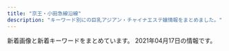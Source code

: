 ```yaml
---
title: "京王・小田急線沿線"
description: "キーワード別にの巨乳アジアン・チャイナエステ嬢情報をまとめました。"
---
```


新着画像と新着キーワードをまとめています。
2021年04月17日の情報です。

<DmmAffiliateIns />
<KeywordTable
  shops={
    [
    {
        "station": "\u3064\u3064\u3058\u30f6\u4e18\u99c5\u5357\u53e3",
        "url": "http://www.sexy.masg.info/",
        "img_links": [
            "http://www.sexy.masg.info/photo_news/upimg/51915605bf3089d1a1_0.jpg",
            "http://www.sexy.masg.info/images/tel.png",
            "http://www.sexy.masg.info/images/nav-006.png",
            "http://www.sexy.masg.info/files/004.jpg",
            "http://www.sexy.masg.info/images/nav-004.png",
            "http://www.sexy.masg.info/images/top02-left.png",
            "http://www.sexy.masg.info/files/008.jpg",
            "http://www.sexy.masg.info/files/006.jpg",
            "http://www.sexy.masg.info/images/nav-005.png",
            "http://www.sexy.masg.info/files/002.jpg",
            "http://www.sexy.masg.info/photo_news/upimg/546976073e91843a25_1.jpg",
            "http://www.sexy.masg.info/images/nav-003.png",
            "http://www.sexy.masg.info/files/001.jpg",
            "http://www.sexy.masg.info/images/osusume01.png",
            "http://www.sexy.masg.info/files/003.jpg",
            "http://www.sexy.masg.info/images/nav-002.png",
            "http://www.sexy.masg.info/photo_news/upimg/546976073e91843a25_0.jpg",
            "http://www.sexy.masg.info/photo_news/upimg/51915605bf3089d1a1_1.jpg",
            "http://www.sexy.masg.info/images/top01.png",
            "http://www.sexy.masg.info/images/nav-001.png",
            "http://www.sexy.masg.info/files/007.jpg",
            "http://www.sexy.masg.info/images/top003.png"
        ],
        "name": "\u30bb\u30af\u30b7\u30fc\u30ac\u30fc\u30eb",
        "keywords": {
            "\u30bb\u30af\u30b7\u30fc": 15
        }
    },
    {
        "keywords": {
            "E": 5,
            "83": 5,
            "84": 5,
            "D": 15,
            "87": 5,
            "C": 11,
            "86": 5
        },
        "name": "Ruby\u30fb\u30eb\u30d3\u30fc",
        "station": "\u767b\u6238\u99c5\u751f\u7530\u7dd1\u5730\u53e3",
        "img_links": [
            "http://ruby.iest.info/images/nei_bj1.png",
            "http://ruby.iest.info/images/mobile.jpg",
            "http://ruby.iest.info/photos/sites/8/2021/04/2021041513151615.jpg",
            "http://ruby.iest.info/photos/sites/8/2021/01/2021012215132922.jpg",
            "http://ruby.iest.info/images/bian.jpg",
            "http://ruby.iest.info/images/news.png",
            "http://ruby.iest.info/images/s_staff.png",
            "http://ruby.iest.info/images/top.jpg",
            "http://ruby.iest.info/photos/sites/8/2021/04/2021040315305133.jpg",
            "http://ruby.iest.info/images/service.jpg",
            "http://ruby.iest.info/photos/sites/8/2021/04/2021041513432742.jpg"
        ],
        "url": "http://ruby.iest.info/"
    },
    {
        "keywords": {
            "86": 4,
            "91": 4,
            "87": 4,
            "D": 20,
            "E": 4,
            "88": 12
        },
        "img_links": [
            "http://www.girls.mensest.com/files/008.jpg",
            "http://www.girls.mensest.com/images/slider-img002.jpg",
            "http://www.girls.mensest.com/images/m3.jpg",
            "http://www.girls.mensest.com/files/001.jpg",
            "http://www.girls.mensest.com/photo_news/upimg/99070605d5ec379309_0.jpg",
            "http://www.girls.mensest.com/images/slider-img001.jpg",
            "http://www.girls.mensest.com/images/m2.jpg",
            "http://www.girls.mensest.com/files/007.jpg",
            "http://www.girls.mensest.com/files/004.jpg",
            "http://www.girls.mensest.com/images/m1.jpg",
            "http://www.girls.mensest.com/images/m4.jpg",
            "http://www.girls.mensest.com/files/003.jpg",
            "http://www.girls.mensest.com/files/002.jpg",
            "http://www.girls.mensest.com/images/m6.jpg"
        ],
        "url": "http://www.girls.mensest.com/",
        "name": "Girls -\u30ac\u30fc\u30eb\u30ba-",
        "station": "\u5343\u6b73\u70cf\u5c71\u99c5\u5317\u53e3"
    },
    {
        "name": "\u7d4c\u7d61\u5802",
        "img_links": [
            "http://noborito-garden.net/images/mobile.jpg",
            "http://noborito-garden.net/images/room3.jpg",
            "http://noborito-garden.net/images/staff2.jpg",
            "http://noborito-garden.net/images/girl-z2.jpg",
            "http://noborito-garden.net/images/s_staff.jpg",
            "http://noborito-garden.net/images/s_link.jpg",
            "http://noborito-garden.net/images/staff3.jpg",
            "http://noborito-garden.net/images/tel.jpg",
            "http://noborito-garden.net/images/staff1.jpg",
            "http://noborito-garden.net/images/staff0.jpg",
            "http://noborito-garden.net/images/movie.jpg",
            "http://noborito-garden.net/images/room1.jpg",
            "http://noborito-garden.net/images/s_news.jpg",
            "http://noborito-garden.net/images/room4.jpg",
            "http://noborito-garden.net/images/staff4.jpg",
            "http://noborito-garden.net/images/girl-z1.jpg",
            "http://noborito-garden.net/images/s_chedule.jpg",
            "http://noborito-garden.net/images/nei_bj2.jpg",
            "http://noborito-garden.net/images/room2.jpg"
        ],
        "keywords": {
            "C": 23,
            "86": 10
        },
        "station": "\u6885\u30f6\u4e18\u99c5",
        "url": "http://noborito-garden.net/"
    },
    {
        "img_links": [
            "http://cure-as.ests.jp/images/top1.jpg",
            "http://cure-as.ests.jp/photos/sites/27/2019/05/201905161429354.jpg",
            "http://cure-as.ests.jp/images/news.png",
            "http://cure-as.ests.jp/photos/sites/27/2020/06/2020060319010741.jpg",
            "http://cure-as.ests.jp/images/2.jpg",
            "http://cure-as.ests.jp/images/1.jpg",
            "http://cure-as.ests.jp/images/top.jpg",
            "http://cure-as.ests.jp/images/info.jpg",
            "http://cure-as.ests.jp/photos/sites/27/2019/12/2019122512063341.jpg",
            "http://cure-as.ests.jp/photos/sites/27/2018/10/2018102015260524.jpg",
            "http://cure-as.ests.jp/images/mobile.jpg",
            "http://cure-as.ests.jp/photos/sites/27/2019/03/201903261030333.jpg",
            "http://cure-as.ests.jp/images/photo.png",
            "http://cure-as.ests.jp/images/s_link.png",
            "http://cure-as.ests.jp/images/s_staff.png",
            "http://cure-as.ests.jp/images/s_reruit.png",
            "http://cure-as.ests.jp/images/news11.jpg",
            "http://cure-as.ests.jp/photos/sites/27/2019/07/2019070118583389.jpg",
            "http://cure-as.ests.jp/photos/sites/27/2019/09/2019090515360480.jpg"
        ],
        "name": "\u30ad\u30e5\u30a2\u30e9\u30b9",
        "station": "\u4e0b\u9ad8\u4e95\u6238\u99c5\u897f\u53e3",
        "keywords": {
            "C": 8,
            "F": 16,
            "90": 8,
            "84": 16,
            "D": 32,
            "85": 16,
            "87": 8,
            "83": 8
        },
        "url": "http://cure-as.ests.jp/"
    },
    {
        "img_links": [
            "https://cindy.relaxjp.com/css/cam01.jpg",
            "https://cindy.relaxjp.com/css/m-top003.jpg",
            "https://cindy.relaxjp.com/css/m-top004.jpg",
            "https://cindy.relaxjp.com/css/staff/staff01.png",
            "https://cindy.relaxjp.com/css/staff/staff03.png",
            "https://cindy.relaxjp.com/images/call.png",
            "https://cindy.relaxjp.com/css/m-head.jpg",
            "https://cindy.relaxjp.com/css/staff/staff02.png",
            "https://cindy.relaxjp.com/css/foot01.jpg",
            "https://cindy.relaxjp.com/css/staff/staff04.png"
        ],
        "station": "\u5343\u6b73\u70cf\u5c71\u99c5\u5317\u53e3",
        "name": "Cindy Baby",
        "keywords": {
            "90": 1,
            "91": 2,
            "C": 1,
            "E": 3,
            "87": 1
        },
        "url": "https://cindy.relaxjp.com/"
    },
    {
        "url": "https://tama-mensesthe.com/",
        "keywords": {
            "87": 11,
            "90": 66,
            "92": 22,
            "88": 11,
            "86": 11
        },
        "name": "Lotus \uff5e\u30ed\u30fc\u30bf\u30b9\uff5e",
        "station": "\u8056\u8e5f\u685c\u30f6\u4e18\u99c5\u897f\u53e3",
        "img_links": [
            "https://tama-mensesthe.com/staff/yuri-s1.jpg",
            "https://tama-mensesthe.com//images/footer-r.png",
            "https://tama-mensesthe.com/staff/momo-l1.jpg",
            "https://tama-mensesthe.com/staff/nana-s1.jpg",
            "https://tama-mensesthe.com/menu/info.png",
            "https://tama-mensesthe.com/staff/yuyu-s1.jpg",
            "https://tama-mensesthe.com/staff/eri-l1.jpg",
            "https://tama-mensesthe.com/staff/yuyu-l1.jpg",
            "https://tama-mensesthe.com/menu/blog.png",
            "https://tama-mensesthe.com/staff/aya-l1.jpg",
            "https://tama-mensesthe.com/images/main1.jpg",
            "https://tama-mensesthe.com/staff/eri-s1.jpg",
            "https://kannai-mensesthe.com/images/footer-l.png",
            "https://tama-mensesthe.com/menu/home.png",
            "https://hamamatsucho-esthe.work/icon/facebook.png",
            "https://tama-mensesthe.com/staff/momo-l2.jpg",
            "https://tama-mensesthe.com/link/mens-esthe.png",
            "https://tama-mensesthe.com/images/flower.png",
            "https://tama-mensesthe.com/button/staff.png",
            "https://kannai-mensesthe.com//images/footer-r.png",
            "https://hamamatsucho-esthe.work/icon/line.png",
            "https://tama-mensesthe.com/button/blog.png",
            "https://tama-mensesthe.com/staff/miki-l1.jpg",
            "https://tama-mensesthe.com/2020/10/06/aya-s1.jpg",
            "https://tama-mensesthe.com/2020/01/15/momo-s1.jpg",
            "https://tama-mensesthe.com/staff/mimi-l1.jpg",
            "https://tama-mensesthe.com/images/footer-l.png",
            "https://tama-mensesthe.com/menu/staff.png",
            "https://tama-mensesthe.com/staff/coco-s1.jpg",
            "https://tama-mensesthe.com/staff/momo-s1.jpg",
            "https://tama-mensesthe.com/room/esthe3.jpg",
            "https://tama-mensesthe.com/staff/coco-l1.jpg",
            "https://tama-mensesthe.com/2020/10/24/yumi-s1.jpg",
            "https://tama-mensesthe.com/images/header3.png",
            "https://tama-mensesthe.com/room/esthe2.jpg",
            "https://tama-mensesthe.com/2020/07/04/eri-s1.jpg",
            "https://tama-mensesthe.com/staff/yumi-l1.jpg",
            "https://tama-mensesthe.com/button/home.png",
            "https://tama-mensesthe.com/room/esthe1.jpg",
            "https://tama-mensesthe.com/staff/nana-l1.jpg",
            "https://tama-mensesthe.com/staff/mirai-s1.jpg",
            "https://tama-mensesthe.com/staff/aya-s1.jpg",
            "https://tama-mensesthe.com/2020/10/06/mirai-s1.jpg",
            "https://tama-mensesthe.com/images/clear.png",
            "https://tama-mensesthe.com/2019/12/25/miki-s1.jpg",
            "https://tama-mensesthe.com/staff/yuri-l1.jpg",
            "https://tama-mensesthe.com/staff/mimi-s1.jpg",
            "https://tama-mensesthe.com/staff/mirai-l1.jpg",
            "https://tama-mensesthe.com/staff/momo-s2.jpg",
            "https://tama-mensesthe.com/staff/miki-s1.jpg",
            "https://tama-mensesthe.com/images/main-sp.jpg",
            "https://tama-mensesthe.com/icon/yelp.png",
            "https://tama-mensesthe.com/staff/yumi-s1.jpg",
            "https://hamamatsucho-esthe.work/icon/twitter.png"
        ]
    },
    {
        "url": "http://www.vivi.esjp.site/",
        "img_links": [
            "http://www.vivi.esjp.site/files/013-02.jpg",
            "http://www.vivi.esjp.site/files/006-02.jpg",
            "http://www.vivi.esjp.site/files/010.jpg",
            "http://www.vivi.esjp.site/images/top_sche.png",
            "http://www.vivi.esjp.site/files/003.jpg",
            "http://www.vivi.esjp.site/files/017-02.jpg",
            "http://www.vivi.esjp.site/files/014.jpg",
            "http://www.vivi.esjp.site/files/003-02.jpg",
            "http://www.vivi.esjp.site/files/020.jpg",
            "http://www.vivi.esjp.site/files/018.jpg",
            "http://www.vivi.esjp.site/files/002.jpg",
            "http://www.vivi.esjp.site/files/008.jpg",
            "http://www.vivi.esjp.site/files/004.jpg",
            "http://www.vivi.esjp.site/files/001-02.jpg",
            "http://www.vivi.esjp.site/files/022.jpg",
            "http://www.vivi.esjp.site/images/link_line.png",
            "http://www.vivi.esjp.site/files/011-02.jpg",
            "http://www.vivi.esjp.site/files/020-02.jpg",
            "http://www.vivi.esjp.site/files/021.jpg",
            "http://www.vivi.esjp.site/files/022-02.jpg",
            "http://www.vivi.esjp.site/files/014-02.jpg",
            "http://www.vivi.esjp.site/files/019.jpg",
            "http://www.vivi.esjp.site/images/bj3.png",
            "http://www.vivi.esjp.site/files/007-02.jpg",
            "http://www.vivi.esjp.site/images/girl-z1.jpg",
            "http://www.vivi.esjp.site/images/top.png",
            "http://www.vivi.esjp.site/images/girl-z2.jpg",
            "http://www.vivi.esjp.site/files/018-02.jpg",
            "http://www.vivi.esjp.site/files/016-02.jpg",
            "http://www.vivi.esjp.site/files/004-02.jpg",
            "http://www.vivi.esjp.site/files/007.jpg",
            "http://www.vivi.esjp.site/images/shop/shop02.jpg",
            "http://www.vivi.esjp.site/files/021-02.jpg",
            "http://www.vivi.esjp.site/images/shop/shop04.jpg",
            "http://www.vivi.esjp.site/files/013.jpg",
            "http://www.vivi.esjp.site/images/shop/shop03.jpg",
            "http://www.vivi.esjp.site/images/staff_line.png",
            "http://www.vivi.esjp.site/files/015-02.jpg",
            "http://www.vivi.esjp.site/files/006.jpg",
            "http://www.vivi.esjp.site/files/015.jpg",
            "http://www.vivi.esjp.site/files/010-02.jpg",
            "http://www.vivi.esjp.site/files/008-02.jpg",
            "http://www.vivi.esjp.site/files/016.jpg",
            "http://www.vivi.esjp.site/files/001.jpg",
            "http://www.vivi.esjp.site/files/002-02.jpg",
            "http://www.vivi.esjp.site/images/shop/shop01.jpg",
            "http://www.vivi.esjp.site/images/mobile.jpg",
            "http://www.vivi.esjp.site/files/011.jpg",
            "http://www.vivi.esjp.site/files/019-02.jpg",
            "http://www.vivi.esjp.site/files/017.jpg"
        ],
        "station": "\u5343\u6b73\u70cf\u5c71\u99c5\u5317\u53e3",
        "name": "ViVi",
        "keywords": {
            "87": 14,
            "88": 2,
            "C": 2,
            "D": 17,
            "86": 3
        }
    },
    {
        "keywords": {},
        "name": "\u30de\u30ab\u30ed\u30f3",
        "img_links": [],
        "station": "\u7b39\u585a\u99c5\u5317\u53e3",
        "url": "https://es.eoeoco.com/"
    },
    {
        "keywords": {
            "85": 1,
            "C": 1,
            "86": 3
        },
        "station": "\u7b39\u585a\u99c5\u5317\u53e3",
        "url": "http://aroma-esthe.in.net/",
        "name": "\u840c \uff5e\u3082\u3048\uff5e",
        "img_links": [
            "http://aroma-esthe.in.net/img/nav-001.png",
            "http://aroma-esthe.in.net/img/cg01.png",
            "http://aroma-esthe.in.net/img/cg05.png",
            "http://aroma-esthe.in.net/img/nav-002.png",
            "http://aroma-esthe.in.net/img/cg03.png",
            "http://aroma-esthe.in.net/img/nav-006.png",
            "http://aroma-esthe.in.net/img/top01.png",
            "http://aroma-esthe.in.net/img/cg02.png",
            "http://aroma-esthe.in.net/img/nav-003.png",
            "http://aroma-esthe.in.net/img/no.png",
            "http://aroma-esthe.in.net/img/tel.png",
            "http://aroma-esthe.in.net/img/nav-004.png",
            "http://aroma-esthe.in.net/img/nav-005.png"
        ]
    },
    {
        "name": "\u307b\u307c100%",
        "station": "\u5343\u6b73\u70cf\u5c71\u99c5\u5317\u53e3",
        "url": "https://hobo100per.jpn.vin/",
        "img_links": [
            "https://hobo100per.jpn.vin/images/s_staff.jpg",
            "https://hobo100per.jpn.vin/photos/sites/64/2020/10/2020102607255627.jpg",
            "https://hobo100per.jpn.vin/photos/sites/64/2020/10/2020102607255792.jpg",
            "https://hobo100per.jpn.vin/images/room2.jpg",
            "https://hobo100per.jpn.vin/photos/sites/64/2020/11/2020111302073452.jpg",
            "https://hobo100per.jpn.vin/images/s_topics.jpg",
            "https://hobo100per.jpn.vin/images/s_link.jpg",
            "https://hobo100per.jpn.vin/photos/sites/64/2021/02/2021020403220683.jpg",
            "https://hobo100per.jpn.vin/photos/sites/64/2021/04/2021040902115754.jpg",
            "https://hobo100per.jpn.vin/images/end.png",
            "https://hobo100per.jpn.vin/photos/sites/64/2020/10/2020102607255738.jpg",
            "https://hobo100per.jpn.vin/images/room1.jpg",
            "https://hobo100per.jpn.vin/images/news_bj1.jpg",
            "https://hobo100per.jpn.vin/photos/sites/64/2020/10/2020102607255898.jpg",
            "https://hobo100per.jpn.vin/photos/sites/64/2020/12/2020120204102727.jpg",
            "https://hobo100per.jpn.vin/images/mobile.jpg",
            "https://hobo100per.jpn.vin/images/top.png",
            "https://hobo100per.jpn.vin/photos/sites/64/2021/01/202101160211441.jpg",
            "https://hobo100per.jpn.vin/images/face_bj2.jpg",
            "https://hobo100per.jpn.vin/photos/sites/64/2021/03/2021031502514054.jpg",
            "https://hobo100per.jpn.vin/images/news_bj3.jpg",
            "https://hobo100per.jpn.vin/images/1.png",
            "https://hobo100per.jpn.vin/images/s_face.jpg",
            "https://hobo100per.jpn.vin/photos/sites/64/2021/04/2021041702304890.jpg",
            "https://hobo100per.jpn.vin/images/room4.jpg",
            "https://hobo100per.jpn.vin/photos/sites/64/2021/02/2021022309221643.jpg",
            "https://hobo100per.jpn.vin/images/room3.jpg",
            "https://hobo100per.jpn.vin/photos/sites/64/2021/02/2021021405253880.jpg"
        ],
        "keywords": {
            "D": 165,
            "E": 11,
            "83": 15,
            "87": 86,
            "85": 30,
            "84": 60,
            "C": 45
        }
    },
    {
        "station": "\u5343\u6b73\u70cf\u5c71\u99c5\u5317\u53e3",
        "url": "https://es-relax.tokyo/",
        "keywords": {},
        "img_links": [],
        "name": "\u30ec\u30a4\u30f3\u30dc\u30fc"
    },
    {
        "station": "\u5343\u6b73\u70cf\u5c71\u99c5\u5317\u53e3",
        "keywords": {
            "92": 1,
            "D": 3,
            "89": 3,
            "E": 1
        },
        "url": "http://kara.relaxnabi.com/",
        "name": "KARA",
        "img_links": [
            "http://kara.relaxnabi.com/css/staff/staff05.jpg",
            "http://kara.relaxnabi.com/css/m-head01.jpg",
            "http://kara.relaxnabi.com/css/staff/staff01.jpg",
            "http://kara.relaxnabi.com/css/nav/nav-002.jpg",
            "http://kara.relaxnabi.com/css/nav/nav-001.jpg",
            "http://kara.relaxnabi.com/css/m-top02.jpg",
            "http://kara.relaxnabi.com/css/m-top03.jpg",
            "http://kara.relaxnabi.com/css/m-top006.jpg",
            "http://kara.relaxnabi.com/css/nav/nav-005.jpg",
            "http://kara.relaxnabi.com/css/nav/nav-006.jpg",
            "http://kara.relaxnabi.com/css/nav/nav-003.jpg",
            "http://kara.relaxnabi.com/css/c04.jpg",
            "http://kara.relaxnabi.com/css/staff/staff02.jpg",
            "http://kara.relaxnabi.com/css/staff/staff03.jpg",
            "http://kara.relaxnabi.com/css/nav/nav-004.jpg"
        ]
    },
    {
        "name": "\u9280\u306e\u9234",
        "station": "\u5e9c\u4e2d\u99c5",
        "url": "http://www.ginnosuzu.relaxjp.info/",
        "keywords": {
            "D": 2,
            "86": 2,
            "87": 1,
            "C": 1
        },
        "img_links": [
            "http://www.ginnosuzu.relaxjp.info/images/sys.jpg",
            "http://www.ginnosuzu.relaxjp.info/files/003.jpg",
            "http://www.ginnosuzu.relaxjp.info/images/tel.jpg",
            "http://www.ginnosuzu.relaxjp.info/images/int1.jpg",
            "http://www.ginnosuzu.relaxjp.info/images/int3.jpg",
            "http://www.ginnosuzu.relaxjp.info/files/002.jpg",
            "http://www.ginnosuzu.relaxjp.info/images/news.png",
            "http://www.ginnosuzu.relaxjp.info/images/int2.jpg",
            "http://www.ginnosuzu.relaxjp.info/images/head.jpg",
            "http://www.ginnosuzu.relaxjp.info/images/s1.png",
            "http://www.ginnosuzu.relaxjp.info/images/staff_t.jpg",
            "http://www.ginnosuzu.relaxjp.info/images/h_line.jpg",
            "http://www.ginnosuzu.relaxjp.info/files/001.jpg",
            "http://www.ginnosuzu.relaxjp.info/images/mobile.jpg",
            "http://www.ginnosuzu.relaxjp.info/images/tg.jpg",
            "http://www.ginnosuzu.relaxjp.info/images/interior_t.jpg"
        ]
    },
    {
        "img_links": [],
        "url": "https://s-botan.tokyo/",
        "name": "\u30dc\u30bf\u30f3",
        "keywords": {},
        "station": "\u6210\u57ce\u5b66\u5712\u524d\u99c5"
    },
    {
        "station": "\u5411\u30f6\u4e18\u904a\u5712\u99c5\u5317\u53e3",
        "name": "\u611b",
        "keywords": {
            "85": 3,
            "C": 3,
            "84": 1,
            "86": 1,
            "D": 2
        },
        "img_links": [
            "http://www.ionbpnd.xyz/templets/default/picture/m-top05.jpg",
            "http://www.ionbpnd.xyz/uploads/210414/1-21041416042E15.jpg",
            "http://www.ionbpnd.xyz/templets/default/picture/nav-006.jpg",
            "http://www.ionbpnd.xyz/uploads/200826/1-200R61H5055Y.jpg",
            "http://www.ionbpnd.xyz/templets/default/picture/nav-005.jpg",
            "http://www.ionbpnd.xyz/templets/default/picture/nav-004.jpg",
            "http://www.ionbpnd.xyz/templets/default/picture/nav-002.jpg",
            "http://www.ionbpnd.xyz/templets/default/picture/m-head.jpg",
            "http://www.ionbpnd.xyz/uploads/210414/1-210414160230P1.jpg",
            "http://www.ionbpnd.xyz/uploads/200826/1-200R61H52S59.jpg",
            "http://www.ionbpnd.xyz/templets/default/picture/top-left01.jpg",
            "http://www.ionbpnd.xyz/templets/default/picture/nav-003.jpg",
            "http://www.ionbpnd.xyz/templets/default/picture/nav-001.jpg",
            "http://www.ionbpnd.xyz/uploads/200826/1-200R61H431557.jpg",
            "http://www.ionbpnd.xyz/templets/default/picture/m-top04.jpg",
            "http://www.ionbpnd.xyz/templets/default/picture/m-top02.jpg",
            "http://www.ionbpnd.xyz/templets/default/picture/foot.jpg"
        ],
        "url": "http://www.ionbpnd.xyz/"
    },
    {
        "img_links": [
            "http://www.fuwa.work/images/mobile.jpg",
            "http://www.fuwa.work/images/interior_t.png",
            "http://www.fuwa.work/images/sys1.jpg",
            "http://www.fuwa.work/staff/mimi.jpg",
            "http://www.fuwa.work/img/nana2.jpg",
            "http://www.fuwa.work/img/mimi1.jpg",
            "http://www.fuwa.work/images/sys4.png",
            "http://www.fuwa.work/images/staff_t.png",
            "http://www.fuwa.work/images/sys3.jpg",
            "http://www.fuwa.work/images/int1.png",
            "http://www.fuwa.work/images/head.jpg",
            "http://www.fuwa.work/img/moe1.jpg",
            "http://www.fuwa.work/img/moe2.jpg",
            "http://www.fuwa.work/images/int2.png",
            "http://www.fuwa.work/img/anata1.jpg",
            "http://www.fuwa.work/images/info.png",
            "http://www.fuwa.work/img/nana1.jpg",
            "http://www.fuwa.work/images/line.png",
            "http://www.fuwa.work/staff/moe.jpg",
            "http://www.fuwa.work/staff/anata.jpg",
            "http://www.fuwa.work/images/rec.jpg",
            "http://www.fuwa.work/images/news.jpg",
            "http://www.fuwa.work/images/sys2.jpg",
            "http://www.fuwa.work/staff/nana.jpg"
        ],
        "station": "\u5e9c\u4e2d\u99c5\u5317\u53e3",
        "url": "http://www.fuwa.work/",
        "name": "Olive \uff5e\u30aa\u30ea\u30fc\u30d6\uff5e",
        "keywords": {}
    },
    {
        "station": "\u660e\u5927\u524d\u99c5\u4e2d\u592e\u53e3",
        "img_links": [
            "http://cattleya427.com/lilac/img/image104.jpg",
            "http://cattleya427.com/lilac/img/image111.jpg",
            "http://cattleya427.com/lilac/img/image106.jpg",
            "http://cattleya427.com/lilac/img/image123.jpg",
            "http://cattleya427.com/lilac/img/image113.jpg",
            "http://cattleya427.com/lilac/img/image107.jpg",
            "http://cattleya427.com/lilac/img/image124.jpg",
            "http://cattleya427.com/lilac/img/image13.jpg",
            "http://cattleya427.com/lilac/img/image122.jpg",
            "http://cattleya427.com/lilac/img/image142.jpg",
            "http://cattleya427.com/lilac/img/image15.jpg",
            "http://cattleya427.com/lilac/img/image105.jpg",
            "http://cattleya427.com/lilac/img/image108.jpg",
            "http://cattleya427.com/lilac/img/image16.jpg",
            "http://cattleya427.com/lilac/img/image109.jpg",
            "http://cattleya427.com/lilac/img/image110.jpg",
            "http://cattleya427.com/lilac/img/image140.jpg",
            "http://cattleya427.com/lilac/img/image139.jpg",
            "http://cattleya427.com/lilac/img/image112.jpg",
            "http://cattleya427.com/lilac/img/image14.jpg",
            "http://cattleya427.com/lilac/img/image141.jpg",
            "http://cattleya427.com/lilac/img/image12.jpg",
            "http://cattleya427.com/lilac/img/image11.jpg",
            "http://cattleya427.com/lilac/img/image125.jpg"
        ],
        "keywords": {},
        "name": "Lilac \uff5e\u30e9\u30a4\u30e9\u30c3\u30af\uff5e",
        "url": "http://cattleya427.com/lilac/index.html"
    },
    {
        "name": "Dear",
        "station": "\u5e9c\u4e2d\u99c5",
        "keywords": {
            "\u5de8\u4e73": 1,
            "C": 25,
            "E": 2,
            "D": 9,
            "\u4e73": 1
        },
        "url": "https://dear.ests.jp/",
        "img_links": [
            "https://dear.ests.jp/photos/sites/49/2021/03/2021031501305665.jpeg",
            "https://dear.ests.jp/images/link2.jpg",
            "https://dear.ests.jp/photos/sites/49/2021/04/2021041513593722.jpeg",
            "https://esta-kanto.com/img/kanto/esta-200_40.jpg",
            "https://dear.ests.jp/images/info2.jpg",
            "https://dear.ests.jp/images/1.jpg",
            "https://dear.ests.jp/images/s_info.jpg",
            "https://dear.ests.jp/photos/sites/49/2021/03/2021030814195868.jpeg",
            "https://dear.ests.jp/images/s_staff.jpg",
            "https://dear.ests.jp/images/paypay.jpg",
            "https://dear.ests.jp/photos/sites/49/2021/04/2021041511140229.jpeg",
            "https://dear.ests.jp/photos/sites/49/2021/04/2021041511095279.jpeg",
            "https://dear.ests.jp/photos/sites/49/2021/03/2021032910153971.jpg",
            "https://dear.ests.jp/photos/sites/49/2021/04/2021041216053062.jpg",
            "https://dear.ests.jp/photos/sites/49/2021/03/2021030422390485.jpeg",
            "https://dear.ests.jp/photos/sites/49/2021/04/2021041513454813.jpeg",
            "https://dear.ests.jp/images/staff0.jpg",
            "https://dear.ests.jp/images/bj3.jpg",
            "https://dear.ests.jp/images/amore.jpg",
            "https://dear.ests.jp/images/bj1.jpg",
            "https://dear.ests.jp/photos/sites/49/2021/03/2021031514500092.jpeg",
            "https://dear.ests.jp/images/s_link.jpg",
            "https://dear.ests.jp/images/top.jpg",
            "https://dear.ests.jp/images/member.jpg",
            "https://dear.ests.jp/photos/sites/49/2021/04/2021040911085034.jpeg",
            "https://dear.ests.jp/photos/sites/49/2021/04/2021041319465766.jpeg",
            "https://dear.ests.jp/photos/sites/49/2021/03/2021030910275770.jpeg"
        ]
    },
    {
        "name": "\u9759\u9999",
        "station": "\u4e0b\u5317\u6ca2\u99c5\u5357\u53e3",
        "img_links": [
            "http://shizuka2015.net/images/nav/hanga-job.jpg",
            "http://shizuka2015.net/images/sakura.jpg",
            "http://shizuka2015.net/images/yuka.jpg",
            "http://shizuka2015.net/images/staff/hikari.jpg",
            "http://shizuka2015.net/images/w-top.jpg",
            "http://shizuka2015.net/images/nav/hanga-acc.jpg",
            "http://shizuka2015.net/images/nav/hanga-sta.jpg",
            "http://shizuka2015.net/images/aki.jpg",
            "http://shizuka2015.net/images/shop/6.jpg",
            "http://shizuka2015.net/images/shop/5.jpg",
            "http://shizuka2015.net/images/lm-c-bgdb2.png",
            "http://shizuka2015.net/images/lm-c-bgdow.png",
            "http://shizuka2015.net/images/staff/yuri.jpg",
            "http://shizuka2015.net/images/moe.jpg",
            "http://shizuka2015.net/images/shop/1.jpg",
            "http://shizuka2015.net/images/shop/4.jpg",
            "http://shizuka2015.net/images/sys-n.jpg",
            "http://shizuka2015.net/images/nav/hanga-sys.jpg"
        ],
        "url": "http://shizuka2015.net/",
        "keywords": {
            "C": 7
        }
    },
    {
        "station": "\u767b\u6238\u99c5\u751f\u7530\u7dd1\u5730\u53e3",
        "keywords": {
            "E": 9,
            "86": 2,
            "88": 10,
            "D": 3
        },
        "img_links": [
            "http://simiru.work/uploads/200706/1-200F6162A1116.jpg",
            "http://simiru.work/uploads/210317/1-21031GA143332.jpg",
            "http://simiru.work/uploads/210217/1-21021G45JWU.jpg",
            "http://simiru.work/uploads/allimg/210317/1-21031GA253.jpg",
            "http://simiru.work/uploads/allimg/210317/1-21031GA150.jpg",
            "http://simiru.work/uploads/200706/1-200F616262aV.jpg",
            "http://simiru.work/uploads/allimg/210217/1-21021G45S1.jpg",
            "http://simiru.work/uploads/200706/1-200F6153052L7.jpg",
            "http://simiru.work/uploads/allimg/210317/1-21031GA417.jpg",
            "http://simiru.work/uploads/210217/1-21021G45Q5O1.jpg",
            "http://simiru.work/uploads/210317/1-21031GT511233.jpg",
            "http://simiru.work/uploads/210317/1-21031GA40b18.jpg",
            "http://simiru.work/uploads/210317/1-21031GA244V4.jpg",
            "http://simiru.work/uploads/200706/1-200F6162531Y9.png",
            "http://simiru.work/uploads/210217/1-21021G45Z0R1.jpg",
            "http://simiru.work/uploads/200707/1-200FG022542H.jpg",
            "http://simiru.work/webstyle/gobottom.png",
            "http://simiru.work/uploads/allimg/210217/1-21021G45K7.jpg",
            "http://simiru.work/uploads/allimg/210217/1-21021G45911.jpg"
        ],
        "url": "http://simiru.work/",
        "name": "\u30b9\u30df\u30ec"
    },
    {
        "station": "\u5343\u6b73\u70cf\u5c71\u99c5\u5357\u53e3",
        "url": "http://sakura.iyasi.me/",
        "keywords": {
            "84": 3,
            "85": 3,
            "86": 6,
            "83": 3
        },
        "img_links": [
            "http://sakura.iyasi.me/images/staff_04.jpg",
            "http://sakura.iyasi.me/images/top2.jpg",
            "http://sakura.iyasi.me/images/top1.jpg",
            "http://sakura.iyasi.me/images/staff_02.jpg",
            "http://sakura.iyasi.me/images/staff_bj1.png",
            "http://sakura.iyasi.me/images/staff_01.jpg",
            "http://sakura.iyasi.me/images/staff_06.jpg",
            "http://sakura.iyasi.me/layer/images/top/top_02.jpg",
            "http://sakura.iyasi.me/images/ser2.jpg",
            "http://sakura.iyasi.me/images/staff_03.jpg",
            "http://sakura.iyasi.me/images/1.jpg",
            "http://sakura.iyasi.me/images/s_info.png",
            "http://sakura.iyasi.me/images/ser1.jpg",
            "http://sakura.iyasi.me/images/staff_bj4.png",
            "http://sakura.iyasi.me/layer/images/top.jpg",
            "http://sakura.iyasi.me/layer/images/top/top_01.jpg",
            "http://sakura.iyasi.me/layer/images/top/top_03.jpg",
            "http://sakura.iyasi.me/images/info.png",
            "http://sakura.iyasi.me/images/wenzi-staff.png",
            "http://sakura.iyasi.me/images/s_service.png",
            "http://sakura.iyasi.me/layer/images/top/top_08.png",
            "http://sakura.iyasi.me/layer/images/top/top_05.jpg",
            "http://sakura.iyasi.me/images/ser3.jpg",
            "http://sakura.iyasi.me/layer/images/top/top_06.jpg",
            "http://sakura.iyasi.me/layer/images/top/top_04.jpg",
            "http://sakura.iyasi.me/images/ser4.jpg"
        ],
        "name": "\u685c \uff5e\u30b5\u30af\u30e9\uff5e"
    },
    {
        "img_links": [
            "http://korumimiruku.xyz/uploads/210401/1-2104011SF4426.jpg",
            "http://korumimiruku.xyz/uploads/210406/1-210406135H1635.jpg",
            "http://korumimiruku.xyz/uploads/210412/1-2104121405125S.jpg",
            "http://korumimiruku.xyz/uploads/allimg/210322/1-2103221J64R53.png",
            "http://korumimiruku.xyz/uploads/allimg/210222/1-2102221K144L3.png",
            "http://korumimiruku.xyz/uploads/210322/1-210322135914941.jpg",
            "http://korumimiruku.xyz/uploads/210414/1-210414144Q51R.jpg",
            "http://korumimiruku.xyz/uploads/210322/1-210322135U5W2.jpg",
            "http://korumimiruku.xyz/uploads/210322/1-210322135S5D4.jpg"
        ],
        "url": "http://korumimiruku.xyz/",
        "station": "\u7b39\u585a\u99c5",
        "name": "\u611b\u306e\u5c0f\u753a",
        "keywords": {
            "86": 2,
            "D": 4,
            "F": 1,
            "C": 2,
            "85": 1,
            "88": 1,
            "84": 2
        }
    },
    {
        "station": "JR\u7a32\u7530\u5824\u99c5",
        "img_links": [
            "http://inadazutsumi.work/images/g2.jpg",
            "http://inadazutsumi.work/images/tel.jpg",
            "http://inadazutsumi.work/images/g0.jpg",
            "http://inadazutsumi.work/images/g3.jpg",
            "http://inadazutsumi.work/images/zi_staff.png",
            "http://inadazutsumi.work/images/mobile.jpg",
            "http://inadazutsumi.work/images/g1.jpg",
            "http://inadazutsumi.work/images/top.jpg",
            "http://inadazutsumi.work/images/g4.jpg",
            "http://inadazutsumi.work/images/g5.jpg"
        ],
        "keywords": {},
        "name": "\u30c1\u30e3\u30fc\u30df\u30f3\u30b0",
        "url": "http://inadazutsumi.work/"
    },
    {
        "url": "http://bluemoon.ests.jp/",
        "name": "Blue Moon",
        "img_links": [],
        "keywords": {},
        "station": "\u8abf\u5e03\u99c5\u6771\u53e3"
    },
    {
        "url": "http://aroma-relax.red/",
        "station": "\u4ee3\u3005\u6728\u4e0a\u539f\u99c5\u5357\u53e3",
        "name": "for you",
        "img_links": [
            "http://aroma-relax.red/img/stafft.jpg",
            "http://aroma-relax.red/img/cg06.jpg",
            "http://aroma-relax.red/img/top.jpg",
            "http://aroma-relax.red/img/l.png",
            "http://aroma-relax.red/img/cg03.jpg",
            "http://aroma-relax.red/img/cg05.jpg",
            "http://aroma-relax.red/img/cg04.jpg",
            "http://aroma-relax.red/img/cg01.jpg",
            "http://aroma-relax.red/img/f3.jpg",
            "http://aroma-relax.red/img/cg07.jpg",
            "http://aroma-relax.red/img/f2.jpg",
            "http://aroma-relax.red/img/f1.jpg",
            "http://aroma-relax.red/img/cg10.jpg",
            "http://aroma-relax.red/img/f4.jpg",
            "http://aroma-relax.red/img/cg02.jpg",
            "http://aroma-relax.red/img/cg09.jpg",
            "http://aroma-relax.red/img/cg08.jpg",
            "http://aroma-relax.red/img/footer.jpg",
            "http://aroma-relax.red/img/no.png"
        ],
        "keywords": {
            "87": 2,
            "86": 18,
            "D": 16,
            "E": 4
        }
    },
    {
        "name": "\u6df1\u4e95\u6c37\u306e\u56fd",
        "station": "\u5343\u6b73\u70cf\u5c71\u99c5\u5317\u53e3",
        "keywords": {
            "86": 90,
            "D": 76,
            "E": 14
        },
        "img_links": [
            "http://massage-est.xyz/images/cg12.jpg",
            "http://massage-est.xyz/images/cg011.jpg",
            "http://massage-est.xyz/images/cg07.jpg",
            "http://massage-est.xyz/images/cg04.jpg",
            "http://massage-est.xyz/images/qr.jpg",
            "http://massage-est.xyz/images/cg05.jpg",
            "http://massage-est.xyz/images/sys.jpg",
            "http://massage-est.xyz/images/spacer300x450.png",
            "http://massage-est.xyz/images/cg02.jpg",
            "http://massage-est.xyz/images/cg06.jpg",
            "http://massage-est.xyz/images/cg071.jpg",
            "http://massage-est.xyz/images/cg11.jpg",
            "http://massage-est.xyz/images/cg09.jpg",
            "http://massage-est.xyz/images/cg10.jpg",
            "http://massage-est.xyz/images/top.png",
            "http://massage-est.xyz/images/cg03.jpg",
            "http://massage-est.xyz/images/cg021.jpg",
            "http://massage-est.xyz/images/cg08.jpg",
            "http://massage-est.xyz/images/cg051.jpg",
            "http://massage-est.xyz/images/top2.png",
            "http://massage-est.xyz/images/spacer900x360.png",
            "http://massage-est.xyz/images/cg13.jpg",
            "http://massage-est.xyz/images/cg031.jpg",
            "http://massage-est.xyz/images/cg061.jpg",
            "http://massage-est.xyz/images/cg01.jpg",
            "http://massage-est.xyz/images/cg081.jpg",
            "http://massage-est.xyz/images/up_100_1_0.jpg",
            "http://massage-est.xyz/images/cg091.jpg"
        ],
        "url": "http://massage-est.xyz/"
    },
    {
        "keywords": {
            "87": 1,
            "D": 4,
            "85": 2,
            "86": 1
        },
        "station": "\u7b39\u585a\u99c5\u5317\u53e3",
        "img_links": [
            "http://www.perfect-plan.iesjp.com/images/ta.png",
            "http://www.perfect-plan.iesjp.com/images/left01.png",
            "http://www.perfect-plan.iesjp.com/images/staff.png",
            "http://www.perfect-plan.iesjp.com/files/005.jpg",
            "http://www.perfect-plan.iesjp.com/images/top.png",
            "http://www.perfect-plan.iesjp.com/images/interior_bg.png",
            "http://www.perfect-plan.iesjp.com/images/mobile.png",
            "http://www.perfect-plan.iesjp.com/files/001.jpg",
            "http://www.perfect-plan.iesjp.com/images/interior.png",
            "http://www.perfect-plan.iesjp.com/files/008.jpg",
            "http://www.perfect-plan.iesjp.com/files/007.jpg",
            "http://www.perfect-plan.iesjp.com/images/flash.jpg"
        ],
        "url": "http://www.perfect-plan.iesjp.com/",
        "name": "\u30d1\u30fc\u30d5\u30a7\u30af\u30c8\u30fb\u30d7\u30e9\u30f3"
    },
    {
        "url": "http://www.fairies.work/",
        "name": "FAIRIES\uff5e\u30d5\u30a7\u30a2\u30ea\u30fc\u30ba\uff5e",
        "station": "\u767b\u6238\u99c5\u591a\u6469\u5ddd\u53e3",
        "keywords": {},
        "img_links": [
            "http://www.fairies.work/images/staff/sara.jpg",
            "http://www.fairies.work/images/home/image_01.png",
            "http://www.fairies.work/images/common/side_bnr_02.png",
            "http://www.fairies.work/images/gallery/image_07.png",
            "http://www.fairies.work/images/gallery/image_08.png",
            "http://www.fairies.work/images/gallery/image_03.png",
            "http://www.fairies.work/images/staff/hana.jpg",
            "http://www.fairies.work/images/staff/aya.jpg",
            "http://www.fairies.work/images/staff/sample_image.png",
            "http://www.fairies.work/images/staff/mirai.jpg",
            "http://www.fairies.work/images/gallery/image_01.png",
            "http://www.fairies.work/images/staff/yui.jpg",
            "http://www.fairies.work/images/gallery/image_06.png",
            "http://www.fairies.work/images/home/home_bnr_02.png",
            "http://www.fairies.work/images/staff/yuna.jpg",
            "http://www.fairies.work/images/home/home_btn_off.png",
            "http://www.fairies.work/images/staff/sati.jpg",
            "http://www.fairies.work/images/gallery/image_05.png",
            "http://www.fairies.work/images/home/home_bnr_04d.png",
            "http://www.fairies.work/images/staff/ayumi.jpg",
            "http://www.fairies.work/images/home/home_bnr_03b.png",
            "http://www.fairies.work/images/staff/arisa.jpg",
            "http://www.fairies.work/images/gallery/image_02.png",
            "http://www.fairies.work/images/gallery/image_04.png",
            "http://www.fairies.work/images/home/image_03.png",
            "http://www.fairies.work/images/home/image_02.png",
            "http://www.fairies.work/images/staff/koko.jpg"
        ]
    },
    {
        "station": "\u767b\u6238\u99c5\u591a\u6469\u5ddd\u53e3",
        "keywords": {},
        "url": "http://www.gokuyu.work/",
        "name": "\u7652",
        "img_links": [
            "http://www.gokuyu.work/sp/images/int2.jpg",
            "http://www.gokuyu.work/sp/images/footer.jpg",
            "http://www.gokuyu.work/images/news_t.jpg",
            "http://www.gokuyu.work/staff/aya.jpg",
            "http://www.gokuyu.work/img/moe1.jpg",
            "http://www.gokuyu.work/sp/staff/moe.jpg",
            "http://www.gokuyu.work/images/ta.jpg",
            "http://www.gokuyu.work/images/rec.jpg",
            "http://www.gokuyu.work/staff/ruru.jpg",
            "http://www.gokuyu.work/images/b1.jpg",
            "http://www.gokuyu.work/images/tg_t.jpg",
            "http://www.gokuyu.work/images/sys.jpg",
            "http://www.gokuyu.work/sp/staff/ruru.jpg",
            "http://www.gokuyu.work/sp/img/yuna1.jpg",
            "http://www.gokuyu.work/images/b2.jpg",
            "http://www.gokuyu.work/sp/img/rina1.jpg",
            "http://www.gokuyu.work/staff/yuna.jpg",
            "http://www.gokuyu.work/staff/miki.jpg",
            "http://www.gokuyu.work/images/concept.jpg",
            "http://www.gokuyu.work/img/ayu1.jpg",
            "http://www.gokuyu.work/images/staff_t.jpg",
            "http://www.gokuyu.work/img/miki1.jpg",
            "http://www.gokuyu.work/images/interior_t.jpg",
            "http://www.gokuyu.work/sp/images/ta.jpg",
            "http://www.gokuyu.work/sp/img/ayu1.jpg",
            "http://www.gokuyu.work/sp/img/ruru1.jpg",
            "http://www.gokuyu.work/img/rina1.jpg",
            "http://www.gokuyu.work/img/ruru1.jpg",
            "http://www.gokuyu.work/sp/images/news.jpg",
            "http://www.gokuyu.work/img/yuna1.jpg",
            "http://www.gokuyu.work/sp/menu/staff.jpg",
            "http://www.gokuyu.work/sp/images/staff_t.jpg",
            "http://www.gokuyu.work/sp/images/rec.jpg",
            "http://www.gokuyu.work/sp/img/moe1.jpg",
            "http://www.gokuyu.work/sp/menu/top.jpg",
            "http://www.gokuyu.work/sp/staff/ayu.jpg",
            "http://www.gokuyu.work/staff/ayu.jpg",
            "http://www.gokuyu.work/sp/images/int1.jpg",
            "http://www.gokuyu.work/sp/staff/aya.jpg",
            "http://www.gokuyu.work/staff/moe.jpg",
            "http://www.gokuyu.work/sp/staff/yuna.jpg",
            "http://www.gokuyu.work/images/head.jpg",
            "http://www.gokuyu.work/sp/images/newsb.png",
            "http://www.gokuyu.work/staff/rina.jpg",
            "http://www.gokuyu.work/sp/img/aya1.jpg",
            "http://www.gokuyu.work/sp/images/topgirl.jpg",
            "http://www.gokuyu.work/sp/staff/miki.jpg",
            "http://www.gokuyu.work/sp/images/sys.jpg",
            "http://www.gokuyu.work/sp/images/head.jpg",
            "http://www.gokuyu.work/images/int1.jpg",
            "http://www.gokuyu.work/sp/images/ac1.jpg",
            "http://www.gokuyu.work/images/tr.jpg",
            "http://www.gokuyu.work/images/sm.jpg",
            "http://www.gokuyu.work/img/aya1.jpg",
            "http://www.gokuyu.work/sp/staff/rina.jpg",
            "http://www.gokuyu.work/sp/img/miki1.jpg",
            "http://www.gokuyu.work/images/int2.jpg",
            "http://www.gokuyu.work/sp/images/interior_t.jpg",
            "http://www.gokuyu.work/sp/images/tel.jpg",
            "http://www.gokuyu.work/images/newsb.png"
        ]
    },
    {
        "img_links": [],
        "station": "\u660e\u5927\u524d\u99c5\u4e2d\u592e\u53e3",
        "keywords": {},
        "name": "Free Style \uff5e\u30d5\u30ea\u30fc\u30b9\u30bf\u30a4\u30eb\uff5e",
        "url": "http://xn--cckzerb5br7a.com/"
    },
    {
        "keywords": {
            "D": 12,
            "86": 6,
            "C": 3,
            "87": 9
        },
        "img_links": [
            "http://www.en.mensest.com/files/001.jpg",
            "http://www.en.mensest.com/images/news.png",
            "http://www.en.mensest.com/files/003.jpg",
            "http://www.en.mensest.com/images/evetop.png",
            "http://www.en.mensest.com/images/top.png",
            "http://www.en.mensest.com/files/004.jpg",
            "http://www.en.mensest.com/images/staff_s.png",
            "http://www.en.mensest.com/files/002.jpg",
            "http://www.en.mensest.com/files/005.jpg"
        ],
        "url": "http://www.en.mensest.com/",
        "name": "\u7e01",
        "station": "\u4eac\u738b\u6c38\u5c71\u99c5\u5317\u53e3"
    },
    {
        "name": "\u3046\u3081\u3057\u3085",
        "img_links": [
            "https://umeshu.iest.info/images/s_face.jpg",
            "https://umeshu.iest.info/images/new.jpg",
            "https://umeshu.iest.info/images/mobile.jpg",
            "https://umeshu.iest.info/images/news_bj2.jpg",
            "https://umeshu.iest.info/photos/sites/49/2021/03/2021033013454233.jpg",
            "https://umeshu.iest.info/images/room1.jpg",
            "https://umeshu.iest.info/images/room3.jpg",
            "https://umeshu.iest.info/photos/sites/49/2021/03/2021033013454044.jpg",
            "https://umeshu.iest.info/images/room2.jpg",
            "https://umeshu.iest.info/images/room4.jpg",
            "https://umeshu.iest.info/images/s_link.jpg",
            "https://umeshu.iest.info/photos/sites/49/2021/03/2021033013454133.jpg",
            "https://umeshu.iest.info/images/tel.jpg",
            "https://umeshu.iest.info/photos/sites/49/2021/04/2021041311181358.jpg",
            "https://umeshu.iest.info/images/s2.jpg",
            "https://umeshu.iest.info/photos/sites/49/2021/03/2021033013454218.jpg",
            "https://umeshu.iest.info/images/s1.jpg",
            "https://umeshu.iest.info/images/top.jpg",
            "https://umeshu.iest.info/images/s_staff.jpg",
            "https://umeshu.iest.info/images/s_news.jpg"
        ],
        "station": "\u767b\u6238\u99c5\u751f\u7530\u7dd1\u5730\u53e3",
        "url": "https://umeshu.iest.info/",
        "keywords": {
            "86": 68,
            "D": 68,
            "C": 30,
            "85": 17
        }
    },
    {
        "url": "http://mizukopa.xyz/",
        "img_links": [
            "http://mizukopa.xyz/uploads/210416/1-210416111109395.jpg",
            "http://mizukopa.xyz/uploads/210410/1-210410155R0491.jpg",
            "http://mizukopa.xyz/static/picture/mobile.jpg",
            "http://mizukopa.xyz/static/picture/room1.jpg",
            "http://mizukopa.xyz/static/picture/room2.jpg",
            "http://mizukopa.xyz/uploads/210327/1-21032G43042E7.jpg",
            "http://mizukopa.xyz/static/picture/s_staff.png",
            "http://mizukopa.xyz/static/picture/s1.jpg",
            "http://mizukopa.xyz/static/picture/room3.jpg",
            "http://mizukopa.xyz/uploads/210327/1-21032G4312MM.jpg",
            "http://mizukopa.xyz/static/picture/top.png",
            "http://mizukopa.xyz/uploads/210327/1-21032G43101514.jpg",
            "http://mizukopa.xyz/static/picture/s3.jpg",
            "http://mizukopa.xyz/static/picture/news.png",
            "http://mizukopa.xyz/static/picture/room4.jpg"
        ],
        "keywords": {
            "\u4e73": 2
        },
        "station": "\u7b39\u585a\u99c5\u5317\u53e3",
        "name": "\u5c0f\u3055\u306a\u5929\u4f7f"
    },
    {
        "url": "http://lucky-one.jpn.mn/",
        "keywords": {
            "85": 18,
            "88": 6,
            "83": 6,
            "87": 6,
            "E": 6,
            "86": 12,
            "D": 36,
            "C": 29
        },
        "station": "\u5e9c\u4e2d\u99c5\u5357\u53e3",
        "img_links": [
            "http://lucky-one.jpn.mn/photos/sites/44/2021/04/202104080937565.jpg",
            "http://lucky-one.jpn.mn/photos/sites/44/2021/04/2021040809403927.jpg",
            "http://lucky-one.jpn.mn/photos/sites/44/2021/04/2021040809404174.jpg",
            "http://lucky-one.jpn.mn/photos/sites/44/2021/04/2021040809404287.jpg",
            "http://lucky-one.jpn.mn/photos/sites/44/2021/04/2021040809375736.jpg",
            "http://lucky-one.jpn.mn/images/room2.jpg",
            "http://lucky-one.jpn.mn/images/room3.jpg",
            "http://lucky-one.jpn.mn/photos/sites/44/2021/04/2021040809411851.jpg",
            "http://lucky-one.jpn.mn/photos/sites/44/2021/04/2021040809431450.jpg",
            "http://lucky-one.jpn.mn/photos/sites/44/2021/04/2021040809384593.jpg",
            "http://lucky-one.jpn.mn/photos/sites/44/2021/04/2021040809572110.jpg",
            "http://lucky-one.jpn.mn/photos/sites/44/2021/04/2021040809403838.jpg",
            "http://lucky-one.jpn.mn/images/themes/blue/s_zysx.png",
            "http://lucky-one.jpn.mn/images/room1.jpg",
            "http://lucky-one.jpn.mn/photos/sites/44/2021/04/2021040809431346.jpg",
            "http://lucky-one.jpn.mn/images/themes/blue/no1.png",
            "http://lucky-one.jpn.mn/photos/sites/44/2021/04/2021040809412150.jpg",
            "http://lucky-one.jpn.mn/images/themes/blue/no2.png",
            "http://lucky-one.jpn.mn/photos/sites/44/2021/04/2021040809400869.jpg",
            "http://lucky-one.jpn.mn/images/themes/blue/s_news.png",
            "http://lucky-one.jpn.mn/images/themes/blue/s_pickup.png",
            "http://lucky-one.jpn.mn/images/themes/blue/s_ranking.png",
            "http://lucky-one.jpn.mn/photos/sites/44/2021/04/2021040809431373.jpg",
            "http://lucky-one.jpn.mn/photos/sites/44/2021/04/2021040809393275.jpg",
            "http://lucky-one.jpn.mn/photos/sites/44/2021/04/2021040809384524.jpg",
            "http://lucky-one.jpn.mn/images/themes/blue/s_link.png",
            "http://lucky-one.jpn.mn/photos/sites/44/2021/04/2021040809412291.jpg",
            "http://lucky-one.jpn.mn/photos/sites/44/2021/04/2021040809384699.jpg",
            "http://lucky-one.jpn.mn/photos/sites/44/2021/04/2021040809431618.jpg",
            "http://lucky-one.jpn.mn/photos/sites/44/2021/04/2021040809411939.jpg",
            "http://lucky-one.jpn.mn/photos/sites/44/2021/04/2021040809380020.jpg",
            "http://lucky-one.jpn.mn/images/themes/blue/s_staff.png",
            "http://lucky-one.jpn.mn/photos/sites/44/2021/04/2021040809401068.jpg",
            "http://lucky-one.jpn.mn/photos/sites/44/2021/04/2021040809400714.jpg",
            "http://lucky-one.jpn.mn/photos/sites/44/2021/04/2021040809400982.jpg",
            "http://lucky-one.jpn.mn/images/themes/blue/s_newface.png",
            "http://lucky-one.jpn.mn/images/themes/blue/line.png",
            "http://lucky-one.jpn.mn/photos/sites/44/2021/04/2021040809404236.jpg",
            "http://lucky-one.jpn.mn/photos/sites/44/2021/04/2021040809412036.jpg",
            "http://lucky-one.jpn.mn/photos/sites/44/2021/04/202104080943116.jpg",
            "http://lucky-one.jpn.mn/photos/sites/44/2021/04/2021040809375410.jpg",
            "http://lucky-one.jpn.mn/photos/sites/44/2021/04/2021040809384767.jpg",
            "http://lucky-one.jpn.mn/images/room4.jpg",
            "http://lucky-one.jpn.mn/photos/sites/44/2021/04/2021040809384810.jpg",
            "http://lucky-one.jpn.mn/images/themes/blue/r3.jpg",
            "http://lucky-one.jpn.mn/photos/sites/44/2021/04/2021040809393049.jpg",
            "http://lucky-one.jpn.mn/images/themes/blue/mobile.jpg",
            "http://lucky-one.jpn.mn/photos/sites/44/2021/04/202104080940066.jpg"
        ],
        "name": "\u30a2\u30ed\u30de\u30b8\u30e5\u30e9\u30af"
    },
    {
        "img_links": [
            "http://relax-esthe.net/img/r3.jpg",
            "http://relax-esthe.net/img/t3.jpg",
            "http://relax-esthe.net/img/cg4.jpg",
            "http://relax-esthe.net/img/no.png",
            "http://relax-esthe.net/img/cg2.jpg",
            "http://relax-esthe.net/img/t2.jpg",
            "http://relax-esthe.net/img/top.png",
            "http://relax-esthe.net/img/cg10.jpg",
            "http://relax-esthe.net/img/t4.jpg",
            "http://relax-esthe.net/img/t5.jpg",
            "http://relax-esthe.net/img/r1.jpg",
            "http://relax-esthe.net/img/mx.png",
            "http://relax-esthe.net/img/t1.jpg",
            "http://relax-esthe.net/img/r2.jpg",
            "http://relax-esthe.net/img/cg3.jpg",
            "http://relax-esthe.net/img/cg7.jpg",
            "http://relax-esthe.net/img/cg1.jpg",
            "http://relax-esthe.net/img/rb.png"
        ],
        "keywords": {
            "87": 1,
            "86": 4,
            "88": 1
        },
        "station": "\u3064\u3064\u3058\u30f6\u4e18\u99c5\u5317\u53e3",
        "url": "http://relax-esthe.net/",
        "name": "\u82b1\u306e\u9999"
    },
    {
        "img_links": [
            "http://gakuen.iest.info/photos/sites/2/2019/05/2019050913134067.jpg",
            "http://gakuen.iest.info/photos/sites/2/2020/03/2020031710530315.jpg",
            "http://gakuen.iest.info/photos/sites/2/2020/02/2020021810301874.jpg",
            "http://gakuen.iest.info/photos/sites/2/2019/08/2019081415474742.jpg",
            "http://gakuen.iest.info/photos/sites/2/2020/02/202002181926092.jpg",
            "http://gakuen.iest.info/photos/sites/2/2018/12/2018120914092113.jpg",
            "http://gakuen.iest.info/photos/sites/2/2020/03/2020031917023498.jpg",
            "http://gakuen.iest.info/images/g2.jpg",
            "http://gakuen.iest.info/photos/sites/2/2020/01/2020012313114828.jpg",
            "http://gakuen.iest.info/photos/sites/2/2020/01/202001201156212.jpg",
            "http://gakuen.iest.info/photos/sites/2/2020/05/2020052119024816.jpg",
            "http://gakuen.iest.info/images/g7.jpg",
            "http://gakuen.iest.info/photos/sites/2/2020/03/2020032315452568.jpg",
            "http://gakuen.iest.info/photos/sites/2/2020/09/2020093013013880.jpg",
            "http://gakuen.iest.info/photos/sites/2/2020/04/2020042017530931.jpg",
            "http://gakuen.iest.info/photos/sites/2/2020/04/2020042017530271.jpg",
            "http://gakuen.iest.info/photos/sites/2/2020/03/2020032310123163.jpg",
            "http://gakuen.iest.info/photos/sites/2/2019/03/2019033017261438.jpg",
            "http://gakuen.iest.info/images/g15.jpg",
            "http://gakuen.iest.info/photos/sites/2/2021/02/2021020213584868.jpg",
            "http://gakuen.iest.info/images/dairy1.jpg",
            "http://gakuen.iest.info/images/pick.jpg",
            "http://gakuen.iest.info/photos/sites/2/2020/02/202002061519106.jpg",
            "http://gakuen.iest.info/images/s_staff.jpg",
            "http://gakuen.iest.info/photos/sites/2/2021/01/2021013015404587.jpg",
            "http://gakuen.iest.info/photos/sites/2/2019/12/2019122012395148.jpg",
            "http://gakuen.iest.info/images/1.jpg",
            "http://gakuen.iest.info/images/g11.jpg",
            "http://gakuen.iest.info/images/news1.jpg",
            "http://gakuen.iest.info/images/g3.jpg",
            "http://gakuen.iest.info/images/g13.jpg",
            "http://gakuen.iest.info/photos/sites/2/2019/04/2019042412405867.jpg",
            "http://gakuen.iest.info/photos/sites/2/2018/12/2018122016370328.jpg",
            "http://gakuen.iest.info/photos/sites/2/2021/01/2021011710180481.jpg",
            "http://gakuen.iest.info/photos/sites/2/2021/03/2021031115072814.jpg",
            "http://gakuen.iest.info/photos/sites/2/2020/02/202002181030244.jpg",
            "http://gakuen.iest.info/photos/sites/2/2021/03/2021030315013351.jpg",
            "http://gakuen.iest.info/photos/sites/2/2021/01/2021011710180345.jpg",
            "http://gakuen.iest.info/photos/sites/2/2020/06/2020061616280157.jpg",
            "http://gakuen.iest.info/photos/sites/2/2020/05/2020050117553339.jpg",
            "http://gakuen.iest.info/photos/sites/2/2019/03/2019030516090063.jpg",
            "http://gakuen.iest.info/photos/sites/2/2020/12/2020121712262192.jpg",
            "http://gakuen.iest.info/photos/sites/2/2020/03/202003121411072.jpg",
            "http://gakuen.iest.info/photos/sites/2/2018/12/2018122016365886.jpg",
            "http://gakuen.iest.info/photos/sites/2/2020/01/2020011113280929.jpg",
            "http://gakuen.iest.info/images/info2.jpg",
            "http://gakuen.iest.info/images/staff_bj3.jpg",
            "http://gakuen.iest.info/photos/sites/2/2019/02/2019022817325825.jpg",
            "http://gakuen.iest.info/images/s_link.jpg",
            "http://gakuen.iest.info/images/g10.jpg",
            "http://gakuen.iest.info/photos/sites/2/2020/03/2020031710530298.jpg",
            "http://gakuen.iest.info/photos/sites/2/2020/04/202004131442543.jpg",
            "http://gakuen.iest.info/photos/sites/2/2020/02/2020022712294123.jpg",
            "http://gakuen.iest.info/photos/sites/2/2020/04/2020040617563893.jpg",
            "http://gakuen.iest.info/photos/sites/2/2020/07/2020072016533176.jpg",
            "http://gakuen.iest.info/images/staff0.jpg",
            "http://gakuen.iest.info/photos/sites/2/2018/12/2018122016370867.jpg",
            "http://gakuen.iest.info/images/mobile.jpg",
            "http://gakuen.iest.info/images/g16.jpg",
            "http://gakuen.iest.info/photos/sites/2/2020/03/2020030612170589.jpg",
            "http://gakuen.iest.info/photos/sites/2/2020/01/2020011414544936.jpg",
            "http://gakuen.iest.info/photos/sites/2/2020/05/202005211902408.jpg",
            "http://gakuen.iest.info/images/s_cosplay.jpg",
            "http://gakuen.iest.info/photos/sites/2/2020/12/2020120714105839.jpg",
            "http://gakuen.iest.info/images/g14.jpg",
            "http://gakuen.iest.info/photos/sites/2/2019/03/2019032815331529.jpg",
            "http://gakuen.iest.info/photos/sites/2/2020/02/2020021810302988.jpg",
            "http://gakuen.iest.info/images/2.jpg",
            "http://gakuen.iest.info/images/info.jpg",
            "http://gakuen.iest.info/images/g17.jpg",
            "http://gakuen.iest.info/images/g1.jpg",
            "http://gakuen.iest.info/photos/sites/2/2020/01/2020012918400879.jpg",
            "http://gakuen.iest.info/photos/sites/2/2020/01/2020012313114295.jpg",
            "http://gakuen.iest.info/photos/sites/2/2021/01/2021011710180186.jpg",
            "http://gakuen.iest.info/photos/sites/2/2020/01/2020012313115328.jpg",
            "http://gakuen.iest.info/photos/sites/2/2019/07/2019070814045162.jpg",
            "http://gakuen.iest.info/photos/sites/2/2019/09/2019091711325670.jpg",
            "http://gakuen.iest.info/photos/sites/2/2020/07/2020073112251978.jpg",
            "http://gakuen.iest.info/images/top.jpg"
        ],
        "url": "http://gakuen.iest.info/",
        "station": "\u8056\u8e5f\u685c\u30b1\u4e18\u99c5\u897f\u53e3",
        "keywords": {},
        "name": "\u30de\u30fc\u30e1\u30a4\u30c9"
    },
    {
        "url": "https://moe.ests.jp/",
        "keywords": {
            "D": 24,
            "86": 12,
            "87": 12,
            "C": 19
        },
        "name": "\u840c",
        "img_links": [
            "https://moe.ests.jp/images/themes/blue/s_news.png",
            "https://moe.ests.jp/images/themes/blue/r3.jpg",
            "https://moe.ests.jp/images/themes/blue/mobile.jpg",
            "https://moe.ests.jp/images/themes/blue/line.png",
            "https://moe.ests.jp/images/room2.jpg",
            "https://moe.ests.jp/images/room4.jpg",
            "https://moe.ests.jp/images/themes/blue/no1.png",
            "https://moe.ests.jp/images/themes/blue/s_zysx.png",
            "https://moe.ests.jp/images/room1.jpg",
            "https://moe.ests.jp/images/themes/blue/s_link.png",
            "https://moe.ests.jp/images/themes/blue/no2.png",
            "https://moe.ests.jp/images/themes/blue/s_ranking.png",
            "https://moe.ests.jp/photos/sites/63/2021/04/202104110309386.jpg",
            "https://moe.ests.jp/photos/sites/63/2021/04/202104110309399.jpg",
            "https://moe.ests.jp/images/themes/blue/s_pickup.png",
            "https://moe.ests.jp/photos/sites/63/2021/04/2021041103094038.jpg",
            "https://moe.ests.jp/photos/sites/63/2021/04/2021041103093931.jpg",
            "https://moe.ests.jp/images/themes/blue/s_newface.png",
            "https://moe.ests.jp/images/themes/blue/s_staff.png",
            "https://moe.ests.jp/images/room3.jpg"
        ],
        "station": "\u8abf\u5e03\u99c5\u6771\u53e3"
    },
    {
        "img_links": [
            "http://iyashien-est.com/images/room/photo01.jpg",
            "http://iyashien-est.com/images/index.jpg",
            "http://iyashien-est.com/girl/3.jpg",
            "http://iyashien-est.com/girl/7.jpg",
            "http://iyashien-est.com/girl/8.jpg",
            "http://iyashien-est.com/images/staff.jpg",
            "http://iyashien-est.com/girl/1.jpg",
            "http://iyashien-est.com/images/room/photo02.jpg",
            "http://iyashien-est.com/girl/2.jpg",
            "http://iyashien-est.com/images/room/photo03.jpg",
            "http://iyashien-est.com/girl/9.jpg",
            "http://iyashien-est.com/girl/4.jpg",
            "http://iyashien-est.com/images/room/photo04.jpg",
            "http://iyashien-est.com/girl/16.jpg",
            "http://iyashien-est.com/girl/5.jpg",
            "http://iyashien-est.com/images/capinfo.jpg"
        ],
        "url": "http://iyashien-est.com/",
        "name": "\u7652\u3057\u82d1",
        "station": "\u5e9c\u4e2d\u99c5\u5357\u53e3",
        "keywords": {
            "C": 7
        }
    },
    {
        "url": "http://nian.estheya.com/",
        "keywords": {},
        "name": "\u30cb\u30e3\u30fc\u30cb\u30e3\u30fc",
        "img_links": [
            "http://nian.estheya.com/css/osusume03.jpg",
            "http://nian.estheya.com/css/osusume01.jpg",
            "http://nian.estheya.com/css/top01.jpg",
            "http://nian.estheya.com/css/staff/staff01.jpg",
            "http://nian.estheya.com/css/osusume02.jpg",
            "http://nian.estheya.com/images/call.png",
            "http://nian.estheya.com/css/m-head.jpg",
            "http://nian.estheya.com/css/top02.jpg",
            "http://nian.estheya.com/css/top03.jpg",
            "http://nian.estheya.com/css/staff/staff02.jpg",
            "http://nian.estheya.com/css/staff/staff03.jpg",
            "http://nian.estheya.com/css/foot.jpg"
        ],
        "station": "\u5411\u30f6\u4e18\u904a\u5712\u99c5\u5357\u53e3"
    },
    {
        "station": "\u767e\u5408\u30f6\u4e18\u99c5\u5317\u53e3",
        "url": "http://cinderella-princess.net",
        "img_links": [
            "http://cinderella-princess.net/images/staff4.jpg",
            "http://cinderella-princess.net/images/mobile.jpg",
            "http://cinderella-princess.net/images/room4.jpg",
            "http://cinderella-princess.net/images/staff1.jpg",
            "http://cinderella-princess.net/images/staff3.jpg",
            "http://cinderella-princess.net/images/girl-z2.jpg",
            "http://cinderella-princess.net/images/tel.jpg",
            "http://cinderella-princess.net/images/nei_bj2.jpg",
            "http://cinderella-princess.net/images/movie.jpg",
            "http://cinderella-princess.net/images/staff2.jpg",
            "http://cinderella-princess.net/images/s_link.jpg",
            "http://cinderella-princess.net/images/room1.jpg",
            "http://cinderella-princess.net/images/girl-z1.jpg",
            "http://cinderella-princess.net/images/s_staff.jpg",
            "http://cinderella-princess.net/images/room3.jpg",
            "http://cinderella-princess.net/links/esthe-summit.jpg",
            "http://cinderella-princess.net/images/s_news.jpg",
            "http://cinderella-princess.net/images/room2.jpg",
            "http://cinderella-princess.net/images/s_chedule.jpg",
            "http://cinderella-princess.net/images/staff0.jpg"
        ],
        "keywords": {
            "86": 10,
            "C": 23
        },
        "name": "\u30ea\u30e9\u30af\u30bc\u30fc\u30b7\u30e7\u30f3\u6075"
    },
    {
        "station": "\u5411\u30f6\u4e18\u904a\u5712\u99c5\u5357\u53e3",
        "keywords": {},
        "url": "http://vinnbem.xyz/",
        "img_links": [],
        "name": "\u30ad\u30e9\u30ad\u30e9"
    },
    {
        "img_links": [
            "http://almond.ests.jp/images/s_acc.jpg",
            "http://almond.ests.jp/images/line2.png",
            "http://almond.ests.jp/images/s_staff.png",
            "http://almond.ests.jp/images/line.jpg",
            "http://almond.ests.jp/photos/sites/24/2020/11/2020113018465347.jpg",
            "http://almond.ests.jp/photos/sites/24/2020/11/2020113018465254.jpg",
            "http://almond.ests.jp/photos/sites/24/2020/11/2020113018465490.jpg",
            "http://almond.ests.jp/images/s_face.png",
            "http://almond.ests.jp/photos/sites/24/2020/12/2020121413001762.jpg",
            "http://almond.ests.jp/images/pickicon.jpg",
            "http://almond.ests.jp/images/acc1.jpg",
            "http://almond.ests.jp/images/nstaff.jpg",
            "http://almond.ests.jp/photos/sites/24/2020/11/2020113018465067.jpg",
            "http://almond.ests.jp/images/s_news.jpg",
            "http://almond.ests.jp/images/mobile.jpg",
            "http://almond.ests.jp/images/nstaff1.jpg",
            "http://almond.ests.jp/images/top.png",
            "http://almond.ests.jp/images/newicon.png",
            "http://almond.ests.jp/photos/sites/24/2021/03/2021032511211062.jpg",
            "http://almond.ests.jp/images/line1.jpg"
        ],
        "keywords": {
            "D": 6,
            "85": 2,
            "87": 2,
            "C": 13,
            "86": 2
        },
        "station": "\u5343\u6b73\u70cf\u5c71\u99c5\u5357\u53e3",
        "url": "http://almond.ests.jp/",
        "name": "Lovely"
    },
    {
        "img_links": [
            "https://www.land-prince.work/images/sisu.jpg",
            "https://www.land-prince.work/images/s1.png",
            "https://www.land-prince.work/images/2.jpg",
            "https://www.land-prince.work/img/yuri2.jpg",
            "https://www.land-prince.work/images/head.jpg",
            "https://www.land-prince.work/images/b3.jpg",
            "https://www.land-prince.work/images/b2.jpg",
            "https://www.land-prince.work/images/interior_t.jpg",
            "https://www.land-prince.work/images/rec1.jpg",
            "https://www.land-prince.work/images/news.jpg",
            "https://www.land-prince.work/images/1.jpg",
            "https://www.land-prince.work/images/sys1.jpg",
            "https://www.land-prince.work/img/rio1.jpg",
            "https://www.land-prince.work/images/mobile.jpg",
            "https://www.land-prince.work/images/b1.jpg",
            "https://www.land-prince.work/img/yuri1.jpg",
            "https://www.land-prince.work/img/mina1.jpg",
            "https://www.land-prince.work/images/4.jpg",
            "https://www.land-prince.work/images/int2.jpg",
            "https://www.land-prince.work/images/sys2.jpg",
            "https://www.land-prince.work/images/staff_t.jpg",
            "https://www.land-prince.work/img/tomo1.jpg",
            "https://www.land-prince.work/images/int1.jpg",
            "https://www.land-prince.work/images/rtel.jpg",
            "https://www.land-prince.work/images/3.jpg",
            "https://www.land-prince.work/images/tel.jpg"
        ],
        "name": "\u30e9\u30f3\u30c9\u30d7\u30ea\u30f3\u30b9",
        "url": "https://www.land-prince.work/",
        "keywords": {},
        "station": "\u5e61\u30f6\u8c37\u99c5\u5357\u53e3"
    },
    {
        "url": "https://aroma-opa.jpn.cm/",
        "station": "\u5e9c\u4e2d\u99c5\u5357\u53e3",
        "keywords": {
            "D": 2,
            "C": 1
        },
        "name": "Aroma Opa",
        "img_links": [
            "https://aroma-opa.jpn.cm/photos/17/8180/202101/2101192153415a9.png",
            "https://aroma-opa.jpn.cm/photos/17/8180/202104/2104021444332959.png",
            "https://aroma-opa.jpn.cm/photos/17/8180/202104/2104021444015937.png",
            "https://aroma-opa.jpn.cm/themes/aroma/template/assets/images/tit_staff.png",
            "https://aroma-opa.jpn.cm/photos/17/8180/202103/2103051i2253010.jpeg",
            "https://aroma-opa.jpn.cm/photos/17/8180/202103/21030515091494t.jpeg",
            "https://aroma-opa.jpn.cm/photos/17/8180/202101/21011921532a520.png",
            "https://aroma-opa.jpn.cm/photos/17/8180/202103/210305150ux501.jpeg",
            "https://aroma-opa.jpn.cm/photos/17/8180/202103/2021031619352532.jpeg",
            "https://aroma-opa.jpn.cm/themes/aroma/template/assets/images/tit_sch.png",
            "https://aroma-opa.jpn.cm/photos/17/8180/202104/21040214441521y.png",
            "https://aroma-opa.jpn.cm/photos/17/8180/202103/21030515092k254.jpeg",
            "https://aroma-opa.jpn.cm/photos/17/8180/202103/2021031013124217.jpeg",
            "https://aroma-opa.jpn.cm/photos/17/8180/202103/2103051i15922f.png",
            "https://aroma-opa.jpn.cm/photos/17/8180/202101/2101192154012b6.png",
            "https://aroma-opa.jpn.cm/photos/17/8180/202104/210402144452yc.png",
            "https://aroma-opa.jpn.cm/photos/17/8180/202103/2103051a914eb.jpeg",
            "https://aroma-opa.jpn.cm/photos/17/8180/202103/2021031514391253.jpeg",
            "https://aroma-opa.jpn.cm/photos/17/8180/202103/2103051f01h035.jpeg",
            "https://aroma-opa.jpn.cm/photos/17/8180/202103/2103051a92c961.jpeg",
            "https://aroma-opa.jpn.cm/photos/17/8180/202103/21030515095330l.jpeg",
            "https://assets.jp-navi.info/images/images/es-thumbnail.png",
            "https://aroma-opa.jpn.cm/photos/17/8180/202104/2021040110475958.jpeg",
            "https://aroma-opa.jpn.cm/themes/aroma/template/assets/images/tit_news.png",
            "https://aroma-opa.jpn.cm/photos/17/8180/202101/2021012915312691.jpeg",
            "https://aroma-opa.jpn.cm/photos/17/8180/202012/2012241539323j7.jpeg",
            "https://aroma-opa.jpn.cm/photos/17/8180/202101/210119215302tj.png",
            "https://aroma-opa.jpn.cm/photos/17/8180/202103/2103051p33l435.png",
            "https://aroma-opa.jpn.cm/photos/17/8180/202104/2104021444442b4.png",
            "https://aroma-opa.jpn.cm/photos/17/8180/202103/2103051a9534138.jpeg"
        ]
    },
    {
        "keywords": {},
        "url": "http://est70.jp/nch/",
        "name": "N.\u30c1\u30a7\u30ea\u30fc",
        "station": "\u767b\u6238\u99c5",
        "img_links": [
            "http://est70.jp/nch/girl/g02.png",
            "http://est70.jp/nch/images/phone.png",
            "http://est70.jp/nch/images/bt6.png",
            "http://est70.jp/nch/girl/g03.png",
            "http://est70.jp/nch/images/headp.png",
            "http://est70.jp/nch/images/bt5.png",
            "http://est70.jp/nch/images/top.png",
            "http://est70.jp/nch/images/bt1.png",
            "http://est70.jp/nch/images/footer.png",
            "http://est70.jp/nch/images/facial-massage.png",
            "http://est70.jp/nch/images/bt4.png",
            "http://est70.jp/nch/girl/g04.png",
            "http://est70.jp/nch/girl/g01.png",
            "http://est70.jp/nch/images/bt3.png",
            "http://est70.jp/nch/images/bt2.png"
        ]
    },
    {
        "name": "COCORO",
        "station": "\u8abf\u5e03\u99c5\u6771\u53e3",
        "url": "http://www.iyasi.work/",
        "img_links": [
            "http://www.iyasi.work/img/miyuki1.jpg",
            "http://www.iyasi.work/images/sys2.png",
            "http://www.iyasi.work/images/int2.png",
            "http://www.iyasi.work/images/interior_t.jpg",
            "http://www.iyasi.work/images/tel.jpg",
            "http://www.iyasi.work/images/line.png",
            "http://www.iyasi.work/images/tel2.png",
            "http://www.iyasi.work/images/ac2.png",
            "http://www.iyasi.work/images/1.jpg",
            "http://www.iyasi.work/images/mobile.jpg",
            "http://www.iyasi.work/images/ac1.png",
            "http://www.iyasi.work/images/2.jpg",
            "http://www.iyasi.work/images/tel1.png",
            "http://www.iyasi.work/images/ta.jpg",
            "http://www.iyasi.work/img/momo1.jpg",
            "http://www.iyasi.work/images/sys1.png",
            "http://www.iyasi.work/images/3.jpg",
            "http://www.iyasi.work/images/staff_t.jpg",
            "http://www.iyasi.work/images/news.png",
            "http://www.iyasi.work/images/int1.png",
            "http://www.iyasi.work/images/info.png",
            "http://www.iyasi.work/img/yuri1.jpg"
        ],
        "keywords": {}
    },
    {
        "station": "\u7b39\u585a\u99c5\u5317\u53e3",
        "keywords": {
            "85": 13,
            "84": 11,
            "D": 30,
            "83": 6,
            "86": 20,
            "88": 6,
            "E": 7,
            "87": 3,
            "C": 13
        },
        "url": "http://est-massage.xyz/",
        "img_links": [
            "http://est-massage.xyz/images/head_tell2.png",
            "http://est-massage.xyz/images/cg022.jpg",
            "http://est-massage.xyz/images/cg10.jpg",
            "http://est-massage.xyz/images/cg031.jpg",
            "http://est-massage.xyz/images/bn02.jpg",
            "http://est-massage.xyz/images/cg12.jpg",
            "http://est-massage.xyz/images/r3.jpg",
            "http://est-massage.xyz/images/cg032.jpg",
            "http://est-massage.xyz/images/cg19.jpg",
            "http://est-massage.xyz/images/cg17.jpg",
            "http://est-massage.xyz/images/bn01.jpg",
            "http://est-massage.xyz/images/cg062.jpg",
            "http://est-massage.xyz/images/cg111.jpg",
            "http://est-massage.xyz/images/cg02.jpg",
            "http://est-massage.xyz/images/cg151.jpg",
            "http://est-massage.xyz/images/cg152.jpg",
            "http://est-massage.xyz/images/r2.jpg",
            "http://est-massage.xyz/images/cg01.jpg",
            "http://est-massage.xyz/images/side_tel.png",
            "http://est-massage.xyz/images/bn03.jpg",
            "http://est-massage.xyz/images/cg06.jpg",
            "http://est-massage.xyz/images/250_50.png",
            "http://est-massage.xyz/images/ncg.jpg",
            "http://est-massage.xyz/images/cg191.jpg",
            "http://est-massage.xyz/images/cg11.jpg",
            "http://est-massage.xyz/images/cg09.jpg",
            "http://est-massage.xyz/images/88_31.png",
            "http://est-massage.xyz/images/cg181.jpg",
            "http://est-massage.xyz/images/cg08.jpg",
            "http://est-massage.xyz/images/foot_tel.png",
            "http://est-massage.xyz/images/cg161.jpg",
            "http://est-massage.xyz/images/cg081.jpg",
            "http://est-massage.xyz/images/cg18.jpg",
            "http://est-massage.xyz/images/cg04.jpg",
            "http://est-massage.xyz/images/sy2.jpg",
            "http://est-massage.xyz/images/cg07.jpg",
            "http://est-massage.xyz/images/cg011.jpg",
            "http://est-massage.xyz/images/cg072.jpg",
            "http://est-massage.xyz/images/cg021.jpg",
            "http://est-massage.xyz/images/cg15.jpg",
            "http://est-massage.xyz/images/head_tell.png",
            "http://est-massage.xyz/images/cg03.jpg",
            "http://est-massage.xyz/images/cg16.jpg",
            "http://est-massage.xyz/images/cg182.jpg",
            "http://est-massage.xyz/images/cg082.jpg",
            "http://est-massage.xyz/images/sy1.jpg",
            "http://est-massage.xyz/images/cg041.jpg",
            "http://est-massage.xyz/images/468_60.png",
            "http://est-massage.xyz/images/r1.jpg",
            "http://est-massage.xyz/images/200_40.png",
            "http://est-massage.xyz/images/cg071.jpg",
            "http://est-massage.xyz/images/cg051.jpg",
            "http://est-massage.xyz/images/cg061.jpg"
        ],
        "name": "Oasis\uff5e\u30aa\u30a2\u30b7\u30b9\uff5e"
    },
    {
        "name": "\u685c\u306e\u604b",
        "url": "http://ciretuyghr.xyz/",
        "img_links": [
            "http://ciretuyghr.xyz/uploads/171031/1-1G0311G531445.jpg",
            "http://ciretuyghr.xyz/templets/default/pc/picture/staffs.png",
            "http://ciretuyghr.xyz/templets/default/pc/picture/s_pick.png",
            "http://ciretuyghr.xyz/uploads/171110/1-1G110140540357.jpg",
            "http://ciretuyghr.xyz/uploads/210306/1-21030612325V26.jpg",
            "http://ciretuyghr.xyz/uploads/171110/1-1G1101405143V.jpg",
            "http://ciretuyghr.xyz/uploads/210315/1-210315094215216.jpg",
            "http://ciretuyghr.xyz/uploads/180612/1-1P612160029349.jpg",
            "http://ciretuyghr.xyz/uploads/171031/1-1G0311G4095M.jpg",
            "http://ciretuyghr.xyz/templets/default/pc/picture/s_staff.png",
            "http://ciretuyghr.xyz/uploads/171031/1-1G0311G556445.jpg",
            "http://ciretuyghr.xyz/uploads/180612/1-1P6121601061c.jpg",
            "http://ciretuyghr.xyz/templets/default/pc/picture/end1.jpg",
            "http://ciretuyghr.xyz/uploads/210206/1-21020610151M36.jpg",
            "http://ciretuyghr.xyz/uploads/191203/1-191203164559604.jpg",
            "http://ciretuyghr.xyz/templets/default/pc/picture/s_news.png",
            "http://ciretuyghr.xyz/uploads/allimg/180612/1-1P612160305350.jpg",
            "http://ciretuyghr.xyz/uploads/191113/1-191113150325Y4.jpg",
            "http://ciretuyghr.xyz/uploads/171031/1-1G0311G505933.jpg",
            "http://ciretuyghr.xyz/uploads/191113/1-191113144F3914.jpg",
            "http://ciretuyghr.xyz/templets/default/pc/picture/face.png",
            "http://ciretuyghr.xyz/uploads/191211/1-19121110204J35.jpg",
            "http://ciretuyghr.xyz/uploads/171031/1-1G0311G344914.jpg",
            "http://ciretuyghr.xyz/uploads/210406/1-2104060U5425L.jpg",
            "http://ciretuyghr.xyz/uploads/171110/1-1G11014060CG.jpg",
            "http://ciretuyghr.xyz/uploads/210217/1-21021FT436426.jpg"
        ],
        "station": "\u72db\u6c5f\u99c5\u5317\u53e3",
        "keywords": {}
    },
    {
        "img_links": [
            "http://arm-relax.com/staff/mimi/01.jpg",
            "http://arm-relax.com/img/ttl_mobile.png",
            "http://arm-relax.com/staff/yuri/01mb.jpg",
            "http://arm-relax.com/staff/eri/01.jpg",
            "http://arm-relax.com/pic/topimg1.jpg",
            "http://arm-relax.com/staff/mika/01mb.jpg",
            "http://arm-relax.com/staff/eri/01mb.jpg",
            "http://arm-relax.com/pic/topimg2.jpg",
            "http://arm-relax.com/img/ttl_recbnr.png",
            "http://arm-relax.com/staff/aya/01mb.jpg",
            "http://arm-relax.com/staff/yumi/01.jpg",
            "http://arm-relax.com/staff/yumi/01mb.jpg",
            "http://arm-relax.com/pic/head.png",
            "http://arm-relax.com/staff/aya/01.jpg",
            "http://arm-relax.com/staff/yuri/01.jpg",
            "http://arm-relax.com/img/ttl_link.png",
            "http://arm-relax.com/staff/mika/01.jpg",
            "http://arm-relax.com/img/ttl_staff.png",
            "http://arm-relax.com/i/files/homeimg.jpg",
            "http://arm-relax.com/staff/mimi/01mb.jpg"
        ],
        "name": "\u96c5\u30fb\u307f\u3084\u3073",
        "url": "http://arm-relax.com/",
        "keywords": {
            "C": 16
        },
        "station": "\u5e9c\u4e2d\u99c5\u5357\u53e3"
    },
    {
        "keywords": {
            "C": 8,
            "84": 8,
            "D": 24,
            "86": 12,
            "90": 6
        },
        "name": "\u685c",
        "url": "http://www.mojitojd.xyz/",
        "station": "\u8abf\u5e03\u99c5\u6771\u53e3",
        "img_links": [
            "http://www.mojitojd.xyz/style/mainvisual_01_s.jpg",
            "http://www.mojitojd.xyz/uploads/allimg/201229/1-2012291A143.jpg",
            "http://www.mojitojd.xyz/uploads/201226/1-201226112001463.jpg",
            "http://www.mojitojd.xyz/uploads/201226/1-201226111H3126.jpg",
            "http://www.mojitojd.xyz/style/mainvisual_01.jpg",
            "http://www.mojitojd.xyz/uploads/allimg/200930/1-200930094123.jpg",
            "http://www.mojitojd.xyz/style/sw_home.png",
            "http://www.mojitojd.xyz/uploads/allimg/200930/1-200930094059.jpg",
            "http://www.mojitojd.xyz/style/icon_new.png",
            "http://www.mojitojd.xyz/style/mainvisual_02.jpg",
            "http://www.mojitojd.xyz/style/bottom_therapist.jpg",
            "http://www.mojitojd.xyz/uploads/201226/1-201226111010B0.jpg",
            "http://www.mojitojd.xyz/style/trigger.jpg",
            "http://www.mojitojd.xyz/uploads/201226/1-20122611191Q05.jpg",
            "http://www.mojitojd.xyz/style/icon_ranking_01.png",
            "http://www.mojitojd.xyz/style/sw_tel.png",
            "http://www.mojitojd.xyz/style/head_therapist.jpg",
            "http://www.mojitojd.xyz/uploads/201229/1-2012291649129B.jpg",
            "http://www.mojitojd.xyz/uploads/allimg/200930/1-200930094039.jpg",
            "http://www.mojitojd.xyz/style/head_interior.jpg",
            "http://www.mojitojd.xyz/uploads/201226/1-2012261A316447.jpg",
            "http://www.mojitojd.xyz/uploads/201226/1-2012261120423N.jpg",
            "http://www.mojitojd.xyz/uploads/201226/1-201226111Q3228.jpg",
            "http://www.mojitojd.xyz/uploads/201226/1-201226111JU10.jpg",
            "http://www.mojitojd.xyz/style/mainvisual_02_s.jpg",
            "http://www.mojitojd.xyz/uploads/201226/1-201226112111454.jpg"
        ]
    },
    {
        "keywords": {
            "87": 16,
            "C": 32,
            "86": 16,
            "D": 24
        },
        "img_links": [
            "http://www.ainoyuwaku.esturl.com/img/ac2.jpg",
            "http://www.ainoyuwaku.esturl.com/files/003.jpg",
            "http://www.ainoyuwaku.esturl.com/files/004.jpg",
            "http://www.ainoyuwaku.esturl.com/img/spacer900x360.png",
            "http://www.ainoyuwaku.esturl.com/files/003-02.jpg",
            "http://www.ainoyuwaku.esturl.com/files/001-02.jpg",
            "http://www.ainoyuwaku.esturl.com/img/ac1.jpg",
            "http://www.ainoyuwaku.esturl.com/img/top.jpg",
            "http://www.ainoyuwaku.esturl.com/img/top_sm.jpg",
            "http://www.ainoyuwaku.esturl.com/files/001.jpg",
            "http://www.ainoyuwaku.esturl.com/files/004-02.jpg",
            "http://www.ainoyuwaku.esturl.com/files/002-02.jpg",
            "http://www.ainoyuwaku.esturl.com/files/002.jpg"
        ],
        "url": "http://www.ainoyuwaku.esturl.com/",
        "name": "\u611b\u306e\u8a98\u60d1",
        "station": "\u660e\u5927\u524d\u99c5\u4e2d\u592e\u53e3"
    },
    {
        "name": "\u685c\u96ea",
        "url": "https://lu-rinpa.tokyo/",
        "img_links": [
            "https://lu-rinpa.tokyo/wp-content/themes/este/img/tel.png",
            "https://lu-rinpa.tokyo/wp-content/uploads/2019/12/rtdyfugihojsa.jpg",
            "https://lu-rinpa.tokyo/wp-content/themes/este/img/1.jpg",
            "https://lu-rinpa.tokyo/wp-content/themes/este/img/3.jpg",
            "https://lu-rinpa.tokyo/wp-content/themes/este/img/top-img02.png",
            "https://lu-rinpa.tokyo/wp-content/uploads/2019/12/rydftugihoix.jpg",
            "https://lu-rinpa.tokyo/wp-content/uploads/2019/12/dtyfugihoja.jpg",
            "https://lu-rinpa.tokyo/wp-content/uploads/2019/06/6.jpg",
            "https://lu-rinpa.tokyo/wp-content/themes/este/img/top-img035.png",
            "https://lu-rinpa.tokyo/wp-content/themes/este/img/2.jpg",
            "https://lu-rinpa.tokyo/wp-content/themes/este/img/tel01.png",
            "https://lu-rinpa.tokyo/wp-content/themes/este/img/top-img01.png",
            "https://lu-rinpa.tokyo/wp-content/themes/este/img/top-img066.png",
            "https://lu-rinpa.tokyo/wp-content/themes/este/img/4.jpg"
        ],
        "keywords": {},
        "station": "\u8056\u8e5f\u685c\u30f6\u4e18\u99c5\u6771\u53e3"
    },
    {
        "station": "\u7a32\u7530\u5824\u99c5",
        "url": "http://est70.xyz/lam/",
        "img_links": [
            "http://est70.xyz/lam/girl/g03.png",
            "http://est70.xyz/lam/images/button-1.png",
            "http://est70.xyz/lam/images/footer.png",
            "http://est70.xyz/lam/girl/g04.png",
            "http://est70.xyz/lam/images/button-6.png",
            "http://est70.xyz/lam/images/tt.png",
            "http://est70.xyz/lam/images/tel-bar.png",
            "http://est70.xyz/lam/girl/g06.png",
            "http://est70.xyz/lam/girl/5.jpg",
            "http://est70.xyz/lam/images/button-3.png",
            "http://est70.xyz/lam/images/button-4.png",
            "http://est70.xyz/lam/images/button-5.png",
            "http://est70.xyz/lam/girl/3.jpg",
            "http://est70.xyz/lam/images/concept.png",
            "http://est70.xyz/lam/girl/4.jpg",
            "http://est70.xyz/lam/girl/6.jpg",
            "http://est70.xyz/lam/images/button-2.png"
        ],
        "keywords": {},
        "name": "Look at me"
    },
    {
        "name": "\u3084\u3059\u3089\u304e",
        "img_links": [
            "http://esthegt.xyz/yac/images/button-5.png",
            "http://esthegt.xyz/yac/images/button-4.png",
            "http://esthegt.xyz/yac/images/bar-2.png",
            "http://esthegt.xyz/yac/images/button-6.png",
            "http://esthegt.xyz/yac/girl/3.jpg",
            "http://esthegt.xyz/yac/images/button-3.png",
            "http://esthegt.xyz/yac/girl/5.jpg",
            "http://esthegt.xyz/yac/images/bar-6.png",
            "http://esthegt.xyz/yac/girl/1.jpg",
            "http://esthegt.xyz/yac/images/button-2.png",
            "http://esthegt.xyz/yac/images/footer.png",
            "http://esthegt.xyz/yac/images/bar-5.png",
            "http://esthegt.xyz/yac/girl/g03.png",
            "http://esthegt.xyz/yac/girl/g05.png",
            "http://esthegt.xyz/yac/girl/2.jpg",
            "http://esthegt.xyz/yac/images/bar-4.png",
            "http://esthegt.xyz/yac/images/bar-3.png",
            "http://esthegt.xyz/yac/images/bar-1.png",
            "http://esthegt.xyz/yac/images/tt.png",
            "http://esthegt.xyz/yac/images/button-1.png"
        ],
        "url": "http://esthegt.xyz/yac/",
        "keywords": {},
        "station": "\u8abf\u5e03\u99c5\u6771\u53e3"
    },
    {
        "station": "JR\u7a32\u7530\u5824\u99c5",
        "name": "\u611b\u4e0a\u7537 -\u3042\u3044\u3046\u3048\u304a-",
        "img_links": [
            "http://ayiyu.work/images/s2.jpg",
            "http://ayiyu.work/staff/yuyu.jpg",
            "http://ayiyu.work/images/news.png",
            "http://ayiyu.work/img/ayu1.jpg",
            "http://ayiyu.work/images/mobile.png",
            "http://ayiyu.work/images/3.jpg",
            "http://ayiyu.work/img/yuki1.jpg",
            "http://ayiyu.work/images/2.jpg",
            "http://ayiyu.work/img/yuyu2.jpg",
            "http://ayiyu.work/img/yuyu1.jpg",
            "http://ayiyu.work/images/1.jpg",
            "http://ayiyu.work/staff/yuki.jpg",
            "http://ayiyu.work/images/line.png",
            "http://ayiyu.work/images/4.jpg",
            "http://ayiyu.work/img/mari1.jpg",
            "http://ayiyu.work/images/int1.png",
            "http://ayiyu.work/staff/ayu.jpg",
            "http://ayiyu.work/images/s1.png",
            "http://ayiyu.work/images/interior_t.png",
            "http://ayiyu.work/images/staff_t.png",
            "http://ayiyu.work/images/s1.jpg",
            "http://ayiyu.work/staff/mari.jpg",
            "http://ayiyu.work/images/int2.png",
            "http://ayiyu.work/images/sys.png",
            "http://ayiyu.work/images/head.jpg"
        ],
        "keywords": {},
        "url": "http://ayiyu.work/"
    },
    {
        "station": "\u4e0b\u9ad8\u4e95\u6238\u99c5\u5317\u53e3",
        "img_links": [
            "http://xn--vckg5a9gugx77pgi4bmma.xyz/image/img4.jpg",
            "http://xn--vckg5a9gugx77pgi4bmma.xyz/image/girl8.jpg",
            "http://xn--vckg5a9gugx77pgi4bmma.xyz/image/navihiden.png",
            "http://xn--vckg5a9gugx77pgi4bmma.xyz/image/img3.jpg",
            "http://xn--vckg5a9gugx77pgi4bmma.xyz/image/girl1.jpg",
            "http://xn--vckg5a9gugx77pgi4bmma.xyz/image/img2.jpg",
            "http://xn--vckg5a9gugx77pgi4bmma.xyz/image/girl3.jpg"
        ],
        "url": "http://xn--vckg5a9gugx77pgi4bmma.xyz/",
        "keywords": {},
        "name": "Impact \uff5e\u30a4\u30f3\u30d1\u30af\u30c8\uff5e"
    },
    {
        "name": "Honey \uff5e\u30cf\u30cb\u30fc\uff5e",
        "url": "http://www.chiretuyiabo.xyz/",
        "station": "JR\u7a32\u7530\u5824\u99c5",
        "keywords": {
            "\u4e73": 3
        },
        "img_links": [
            "http://www.chiretuyiabo.xyz/webstyle/rsubt7.png",
            "http://www.chiretuyiabo.xyz/webstyle/slider-img001.jpg",
            "http://www.chiretuyiabo.xyz/webstyle/rsubt6.png",
            "http://www.chiretuyiabo.xyz/uploads/210115/1-21011511141CY.jpg",
            "http://www.chiretuyiabo.xyz/uploads/210115/1-21011511145KM.jpg",
            "http://www.chiretuyiabo.xyz/webstyle/rsubt3.png",
            "http://www.chiretuyiabo.xyz/webstyle/m4.jpg",
            "http://www.chiretuyiabo.xyz/webstyle/rsubt1.png",
            "http://www.chiretuyiabo.xyz/webstyle/rsubt5.png",
            "http://www.chiretuyiabo.xyz/webstyle/m6.jpg",
            "http://www.chiretuyiabo.xyz/uploads/210115/1-21011511143V36.jpg",
            "http://www.chiretuyiabo.xyz/webstyle/rsubt4.png",
            "http://www.chiretuyiabo.xyz/uploads/210115/1-210115111210154.jpg",
            "http://www.chiretuyiabo.xyz/uploads/210115/1-210115111154J0.jpg",
            "http://www.chiretuyiabo.xyz/uploads/201116/1-2011160926104Z.jpg",
            "http://www.chiretuyiabo.xyz/webstyle/m1.jpg",
            "http://www.chiretuyiabo.xyz/webstyle/tel2.png",
            "http://www.chiretuyiabo.xyz/uploads/201116/1-201116092632O1.jpg",
            "http://www.chiretuyiabo.xyz/uploads/201116/1-201116092F09D.jpg",
            "http://www.chiretuyiabo.xyz/uploads/201116/1-201116092H2128.jpg",
            "http://www.chiretuyiabo.xyz/uploads/201116/1-201116092320547.jpg",
            "http://www.chiretuyiabo.xyz/uploads/allimg/201124/1-201124091002.jpg",
            "http://www.chiretuyiabo.xyz/webstyle/rsubt2.png",
            "http://www.chiretuyiabo.xyz/uploads/210115/1-210115112K52S.jpg",
            "http://www.chiretuyiabo.xyz/uploads/200706/1-200F6153052L7.jpg",
            "http://www.chiretuyiabo.xyz/uploads/allimg/201105/1-201105125636.jpg",
            "http://www.chiretuyiabo.xyz/webstyle/m2.jpg"
        ]
    },
    {
        "station": "\u4eac\u738b\u591a\u6469\u30bb\u30f3\u30bf\u30fc\u99c5\u897f\u53e3",
        "url": "http://aroma-tsubaki.com/",
        "keywords": {
            "C": 9
        },
        "name": "\u693f",
        "img_links": [
            "http://www.aroma-tsubaki.com/uploads/aromatsubaki/images/no-photo.jpg",
            "http://www.aroma-tsubaki.com/uploads/aromatsubaki/2011/10/shouji.jpg",
            "http://www.aroma-tsubaki.com/uploads/aromatsubaki/2011/10/play2.jpg",
            "http://www.aroma-tsubaki.com/uploads/aromatsubaki/2012/03/e794bbe5838f-1079.jpg",
            "http://www.aroma-tsubaki.com/uploads/aromatsubaki/2020/10/flash4.jpg",
            "http://www.aroma-tsubaki.com/uploads/aromatsubaki/2011/10/468x60.jpg",
            "http://www.aroma-tsubaki.com/uploads/aromatsubaki/2011/10/zi_link.jpg",
            "http://www.aroma-tsubaki.com/uploads/aromatsubaki/2020/10/flash1.jpg",
            "http://www.aroma-tsubaki.com/uploads/aromatsubaki/2011/10/play3.jpg",
            "http://www.aroma-tsubaki.com/uploads/aromatsubaki/2020/10/flash3.jpg",
            "http://www.aroma-tsubaki.com/uploads/aromatsubaki/2012/05/e794bbe5838f-1623.jpg",
            "http://www.aroma-tsubaki.com/uploads/aromatsubaki/2011/11/e794bbe5838f-031.jpg",
            "http://www.aroma-tsubaki.com/uploads/aromatsubaki/2020/10/flash6.jpg",
            "http://www.aroma-tsubaki.com/uploads/aromatsubaki/2012/10/e794bbe5838f-261.jpg",
            "http://www.aroma-tsubaki.com/uploads/aromatsubaki/2020/10/flash5.jpg",
            "http://www.aroma-tsubaki.com/uploads/aromatsubaki/2020/10/top.jpg",
            "http://www.aroma-tsubaki.com/uploads/aromatsubaki/2011/10/play1.jpg",
            "http://www.aroma-tsubaki.com/uploads/aromatsubaki/2011/11/e794bbe5838f-029.jpg",
            "http://www.aroma-tsubaki.com/uploads/aromatsubaki/2020/10/flash2.jpg",
            "http://www.aroma-tsubaki.com/uploads/aromatsubaki/2011/10/info.jpg",
            "http://www.aroma-tsubaki.com/uploads/aromatsubaki/2018/10/tel.jpg",
            "http://www.aroma-tsubaki.com/uploads/aromatsubaki/2011/10/play4.jpg"
        ]
    },
    {
        "keywords": {
            "86": 3,
            "D": 3
        },
        "name": "\u5065\u5eb7\u697d",
        "station": "\u5343\u6b73\u8239\u6a4b\u99c5\u5317\u53e3",
        "img_links": [
            "http://www.mens-chitose.com/files/013.jpg",
            "http://www.mens-chitose.com/images/info.jpg",
            "http://www.mens-chitose.com/images/concept.jpg",
            "http://www.mens-chitose.com/images/attention.png",
            "http://www.mens-chitose.com/images/infoSlide01.jpg",
            "http://www.mens-chitose.com/images/coverParts.png",
            "http://www.mens-chitose.com/files/011.jpg",
            "http://www.mens-chitose.com/files/001.jpg"
        ],
        "url": "http://www.mens-chitose.com/"
    },
    {
        "name": "SOLEIL \uff5e\u30bd\u30ec\u30a4\u30e6\uff5e",
        "img_links": [
            "http://soleil.ebb.jp/nbj2.jpg",
            "http://soleil.ebb.jp/2019123003062327.jpg",
            "http://soleil.ebb.jp/2019121106170955.jpg",
            "http://soleil.ebb.jp/mens-esthe1.png",
            "http://soleil.ebb.jp/top.png",
            "http://soleil.ebb.jp/int1.png",
            "http://soleil.ebb.jp/2/uploadimg/1617698146.jpg",
            "http://soleil.ebb.jp/2019121106172252.jpg",
            "http://soleil.ebb.jp/2/uploadimg/1617698216.jpg",
            "http://soleil.ebb.jp/2019121106171659.jpg",
            "http://soleil.ebb.jp/s_news.jpg",
            "http://soleil.ebb.jp/2/uploadimg/1617698276.jpg",
            "http://soleil.ebb.jp/2/uploadimg/1617698425.jpg",
            "http://soleil.ebb.jp/2/uploadimg/1617699964.jpg",
            "http://soleil.ebb.jp/2019121106173083.jpg",
            "http://soleil.ebb.jp/end.png",
            "http://soleil.ebb.jp/2/uploadimg/1617698243.jpg",
            "http://soleil.ebb.jp/ryoukihyo.png",
            "http://soleil.ebb.jp/2019121106171979.jpg",
            "http://soleil.ebb.jp/s_staff.jpg"
        ],
        "station": "\u8056\u8e5f\u685c\u30f6\u4e18\u99c5\u6771\u53e3",
        "url": "http://soleil.ebb.jp/",
        "keywords": {
            "87": 6,
            "C": 2,
            "86": 4,
            "D": 10,
            "83": 2,
            "E": 1,
            "85": 1
        }
    },
    {
        "name": "Artemis \u6708\u306e\u5973\u795e",
        "keywords": {
            "85": 9,
            "D": 27,
            "87": 9,
            "86": 9,
            "\u80f8": 9
        },
        "img_links": [
            "http://www.fruit-4.xyz/uploads/190906/1-1ZZ6130R3594.jpg",
            "http://www.fruit-4.xyz/uploads/190906/1-1ZZ6125T4451.jpg",
            "http://www.fruit-4.xyz/uploads/200904/1-200Z4141523208.jpg",
            "http://www.fruit-4.xyz/uploads/210128/1-21012Q34111S7.jpg",
            "http://www.fruit-4.xyz/templets/default/picture/interior_t.jpg",
            "http://www.fruit-4.xyz/templets/default/picture/rec1.png",
            "http://www.fruit-4.xyz/uploads/201016/1-201016155P5605.jpg",
            "http://www.fruit-4.xyz/uploads/201104/1-201104123F0148.jpg",
            "http://www.fruit-4.xyz/uploads/190906/1-1ZZ613114IH.png",
            "http://www.fruit-4.xyz/uploads/180731/1-1PI1144544558.jpg",
            "http://www.fruit-4.xyz/uploads/201218/1-20121Q60321957.jpg",
            "http://www.fruit-4.xyz/uploads/210316/1-21031616335Q21.jpg",
            "http://www.fruit-4.xyz/templets/default/picture/int1.png",
            "http://www.fruit-4.xyz/templets/default/picture/tt.jpg",
            "http://www.fruit-4.xyz/templets/default/picture/news.jpg",
            "http://www.fruit-4.xyz/templets/default/picture/head.jpg",
            "http://www.fruit-4.xyz/uploads/allimg/180801/1-1PP1091925J2.jpg",
            "http://www.fruit-4.xyz/templets/default/picture/staff_t.jpg",
            "http://www.fruit-4.xyz/uploads/allimg/180731/1-1PI1145244194.jpg",
            "http://www.fruit-4.xyz/uploads/200806/1-200P6154212B0.jpg",
            "http://www.fruit-4.xyz/uploads/200806/1-200P6154303L6.jpg",
            "http://www.fruit-4.xyz/uploads/190906/1-1ZZ6125JU21.jpg",
            "http://www.fruit-4.xyz/uploads/190906/1-1ZZ612592T24.jpg",
            "http://www.fruit-4.xyz/uploads/201110/1-20111014043J00.jpg",
            "http://www.fruit-4.xyz/uploads/200806/1-200P6154349D7.jpg"
        ],
        "url": "http://www.fruit-4.xyz/",
        "station": "\u5e9c\u4e2d\u99c5\u5317\u53e3"
    },
    {
        "url": "http://cocoro.estheya.com/",
        "station": "\u5411\u30f6\u4e18\u904a\u5712\u99c5",
        "keywords": {
            "C": 1,
            "86": 1,
            "E": 1,
            "92": 1,
            "90": 1,
            "D": 1
        },
        "img_links": [
            "http://cocoro.estheya.com/css/staff/staff01.jpg",
            "http://cocoro.estheya.com/css/staff/staff02.jpg",
            "http://cocoro.estheya.com/css/staff/staff03.jpg",
            "http://cocoro.estheya.com/css/m-head.jpg",
            "http://cocoro.estheya.com/images/call.png",
            "http://cocoro.estheya.com/css/cam01.jpg",
            "http://cocoro.estheya.com/css/m-top04.jpg"
        ],
        "name": "COCORO"
    },
    {
        "img_links": [
            "http://www.yuyurando.xyz/images/index-yuyu_12.jpg",
            "http://www.yuyurando.xyz/images/lanmu/lanmu-sys.jpg",
            "http://www.yuyurando.xyz/images/index-yuyu_03.jpg",
            "http://www.yuyurando.xyz/images/staff/nana2.jpg",
            "http://www.yuyurando.xyz/images/shop/527385908605281370.jpg",
            "http://www.yuyurando.xyz/images/staff/2.jpg",
            "http://www.yuyurando.xyz/images/index-yuyu_17.jpg",
            "http://www.yuyurando.xyz/images/staff/rei.jpg",
            "http://www.yuyurando.xyz/images/staff/1.jpg",
            "http://www.yuyurando.xyz/images/lanmu/lanmu-staff.jpg",
            "http://www.yuyurando.xyz/images/staff/4.jpg",
            "http://www.yuyurando.xyz/images/index-otona_20.jpg",
            "http://www.yuyurando.xyz/images/staff/mi.png",
            "http://www.yuyurando.xyz/images/index-yuyu_09.jpg",
            "http://www.yuyurando.xyz/images/staff/momo.jpg",
            "http://www.yuyurando.xyz/images/index-yuyu_05.jpg",
            "http://www.yuyurando.xyz/images/index-yuyu_20.jpg"
        ],
        "keywords": {},
        "name": "\u60a0\u3005\u30e9\u30f3\u30c9",
        "url": "http://www.yuyurando.xyz/",
        "station": "\u8056\u8e5f\u685c\u30f6\u4e18\u99c5\u6771\u53e3"
    },
    {
        "station": "\u9ad8\u5e61\u4e0d\u52d5\u99c5",
        "name": "come here \u30ea\u30e9\u30af\u30bc\u30fc\u30b7\u30e7\u30f3",
        "keywords": {
            "85": 74,
            "87": 72,
            "86": 48,
            "E": 36,
            "C": 80,
            "D": 158,
            "88": 12
        },
        "img_links": [
            "http://shes-room.ests.jp/images/btn_eject.jpg",
            "http://shes-room.ests.jp/images/link_nav02.jpg",
            "http://shes-room.ests.jp/photos/sites/28/2021/03/2021030315242120.jpg",
            "http://shes-room.ests.jp/images/close_eject.png",
            "http://shes-room.ests.jp/photos/sites/28/2020/11/2020112612090675.jpg",
            "http://shes-room.ests.jp/photos/sites/28/2020/10/202010071757145.jpg",
            "http://shes-room.ests.jp/images/room6_l.jpg",
            "http://shes-room.ests.jp/photos/sites/28/2020/10/2020101016222167.jpg",
            "http://shes-room.ests.jp/photos/sites/28/2020/12/2020120712462037.jpg",
            "http://shes-room.ests.jp/images/tit_eject.jpg",
            "http://shes-room.ests.jp/photos/sites/28/2021/02/2021021511201284.jpg",
            "http://shes-room.ests.jp/photos/sites/28/2021/03/2021031115115796.jpg",
            "http://shes-room.ests.jp/photos/sites/28/2020/10/2020100717571670.jpg",
            "http://shes-room.ests.jp/images/room3_l.jpg",
            "http://shes-room.ests.jp/images/tit_new.jpg",
            "http://shes-room.ests.jp/images/link_nav04.jpg",
            "http://shes-room.ests.jp/images/link_nav05.jpg",
            "http://shes-room.ests.jp/images/img_eject.jpg",
            "http://shes-room.ests.jp/photos/sites/28/2020/12/202012011125470.jpg",
            "http://shes-room.ests.jp/images/room5_l.jpg",
            "http://shes-room.ests.jp/images/link_nav03.jpg",
            "http://shes-room.ests.jp/photos/sites/28/2021/02/2021020116004176.jpg",
            "http://shes-room.ests.jp/images/room2_l.jpg",
            "http://shes-room.ests.jp/images/link_nav01.jpg",
            "http://shes-room.ests.jp/images/top.png",
            "http://shes-room.ests.jp/images/room1_l.jpg",
            "http://shes-room.ests.jp/photos/sites/28/2020/12/2020122711283243.jpg",
            "http://shes-room.ests.jp/images/sp_top.jpg",
            "http://shes-room.ests.jp/photos/sites/28/2020/11/2020111110271328.jpg",
            "http://shes-room.ests.jp/images/link_nav07.jpg",
            "http://shes-room.ests.jp/photos/sites/28/2020/10/2020100717571552.jpg",
            "http://shes-room.ests.jp/photos/sites/28/2020/10/2020100717571635.jpg",
            "http://shes-room.ests.jp/photos/sites/28/2020/12/2020122115433089.jpg",
            "http://shes-room.ests.jp/photos/sites/28/2020/10/2020101614244874.jpg",
            "http://shes-room.ests.jp/photos/sites/28/2020/11/2020111612224039.jpg",
            "http://shes-room.ests.jp/photos/sites/28/2021/02/2021022614145396.jpg",
            "http://shes-room.ests.jp/photos/sites/28/2021/02/2021020115594033.jpg",
            "http://shes-room.ests.jp/images/link_nav06.jpg",
            "http://shes-room.ests.jp/images/tit_face.jpg",
            "http://shes-room.ests.jp/images/room4_l.jpg"
        ],
        "url": "http://shes-room.ests.jp/"
    },
    {
        "station": "\u5411\u30b1\u4e18\u904a\u5712\u99c5\u5317\u53e3",
        "keywords": {},
        "img_links": [
            "https://static.wixstatic.com/media/c7255f_fff0060f80294af9829c3625d3e5a585~mv2.jpg",
            "https://static.wixstatic.com/media/c7255f_9c1cc0c5cb6743e0aea4ffc7b9c576d8~mv2.jpg",
            "https://static.wixstatic.com/media/c7255f_ac9f84bf5e90458495bc258bf500278a~mv2.jpg",
            "https://static.wixstatic.com/media/7c35130c2ca54f4a8d1b727cb01e3079.jpg",
            "https://static.wixstatic.com/media/11062b_d01cf48782824880a5b8f3229886f9f8~mv2_d_3000_1688_s_2.jpg",
            "https://static.wixstatic.com/media/c7255f_54d12a77ea8f474c9f7baa538fda51a6~mv2.jpg",
            "https://static.wixstatic.com/media/c7255f_5eabf8011a9d4bcb95d8d17b882b9bad~mv2.jpg",
            "https://static.wixstatic.com/media/c7255f_19cd1cab6f2a4e08a1f5d6b117e52a32~mv2.jpg",
            "https://static.wixstatic.com/media/c7255f_b4334f1ff9d344bea0ab2191784f35ae~mv2.jpg",
            "https://static.wixstatic.com/media/c7255f_02c7f6fe593345b0b5663a2c76bda9bd~mv2.jpg",
            "https://static.wixstatic.com/media/c7255f_3ee7b1f3fc3441e381a2c942f74b2256~mv2.jpg",
            "https://static.wixstatic.com/media/c7255f_78403d06636947f1bb8ace67d9b24ebf~mv2.png"
        ],
        "name": "Get\u2019s",
        "url": "https://aaa197112010.wixsite.com/hogure"
    },
    {
        "keywords": {},
        "img_links": [],
        "station": "\u5343\u6b73\u8239\u6a4b\u99c5\u5357\u53e3",
        "url": "http://salon-rlx.com/",
        "name": "\u8776\u821e"
    },
    {
        "img_links": [
            "http://www.celia.work/staff/ami.jpg",
            "http://www.celia.work/images/int2.png",
            "http://www.celia.work/images/sys3.png",
            "http://www.celia.work/images/menu/top.jpg",
            "http://www.celia.work/images/int3.png",
            "http://www.celia.work/images/staff_t.jpg",
            "http://www.celia.work/images/b1.jpg",
            "http://www.celia.work/images/news.jpg",
            "http://www.celia.work/images/sys2.jpg",
            "http://www.celia.work/images/b3.jpg",
            "http://www.celia.work/images/int1.png",
            "http://www.celia.work/images/ta.jpg",
            "http://www.celia.work/images/head.jpg",
            "http://www.celia.work/images/b2.jpg",
            "http://www.celia.work/images/menu/interior.jpg",
            "http://www.celia.work/staff/mio.jpg",
            "http://www.celia.work/images/sys1.jpg",
            "http://www.celia.work/img/ami1.jpg",
            "http://www.celia.work/images/menu/staff.jpg",
            "http://www.celia.work/img/ami2.jpg",
            "http://www.celia.work/images/concept.jpg",
            "http://www.celia.work/images/interior_t.jpg",
            "http://www.celia.work/img/mio1.jpg"
        ],
        "url": "http://www.celia.work/",
        "station": "\u5e9c\u4e2d\u99c5\u5317\u53e3",
        "keywords": {},
        "name": "RIBBON -\u30ea\u30dc\u30f3-"
    },
    {
        "img_links": [
            "http://www.kousei-jyunen.com/images/top-munu-2_01.jpg",
            "http://www.kousei-jyunen.com/images/top-1_03.jpg",
            "http://www.kousei-jyunen.com/images/top-munu-1_01.jpg",
            "http://www.kousei-jyunen.com/images/top-munu-2_05.jpg",
            "http://www.kousei-jyunen.com/images/top-munu-2_03.jpg",
            "http://www.kousei-jyunen.com/images/top-1_02.jpg",
            "http://www.kousei-jyunen.com/images/top-1_01.jpg",
            "http://www.kousei-jyunen.com/images/top-munu-1_02.jpg",
            "http://www.kousei-jyunen.com/images/top-ib.jpg",
            "http://www.kousei-jyunen.com/images/sta.jpg",
            "http://www.kousei-jyunen.com/images/staff.jpg",
            "http://www.kousei-jyunen.com/images/news.jpg",
            "http://www.kousei-jyunen.com/images/top-munu-1_04.jpg",
            "http://www.kousei-jyunen.com/images/top-1_04.jpg",
            "http://www.kousei-jyunen.com/images/index_qr.jpg",
            "http://www.kousei-jyunen.com/images/top-1_05.jpg",
            "http://www.kousei-jyunen.com/flash.jpg",
            "http://www.kousei-jyunen.com/images/top-munu-2_02.jpg",
            "http://www.kousei-jyunen.com/images/info.jpg",
            "http://www.kousei-jyunen.com/images/top-munu-1_03.jpg",
            "http://www.kousei-jyunen.com/images/top-munu-2_04.jpg",
            "http://www.kousei-jyunen.com/images/sys.jpg",
            "http://www.kousei-jyunen.com/images/top-munu-1_05.jpg"
        ],
        "keywords": {},
        "name": "\u6f64\u5712",
        "url": "http://www.kousei-jyunen.com/",
        "station": "\u6210\u57ce\u5b66\u5712\u524d\u99c5"
    },
    {
        "url": "http://hatagayalove.xyz/",
        "station": "\u5e61\u30f6\u8c37\u99c5\u5317\u53e3",
        "keywords": {
            "E": 6,
            "F": 2,
            "90": 2,
            "D": 6,
            "87": 6,
            "88": 6
        },
        "name": "\u6708\u306e\u96eb",
        "img_links": [
            "http://hatagayalove.xyz/images/topb7ea.jpg",
            "http://hatagayalove.xyz/files/003-0238e3.jpg",
            "http://hatagayalove.xyz/files/023b7ea.jpg",
            "http://hatagayalove.xyz/images/top011d.jpg",
            "http://hatagayalove.xyz/images/topcaf5.jpg",
            "http://hatagayalove.xyz/images/topd289.jpg",
            "http://hatagayalove.xyz/images/backlist.jpg",
            "http://hatagayalove.xyz/files/002-03d289.jpg",
            "http://hatagayalove.xyz/files/023caf5.jpg",
            "http://hatagayalove.xyz/files/020caf5.jpg",
            "http://hatagayalove.xyz/files/019-02f705.jpg",
            "http://hatagayalove.xyz/images/pick.jpg",
            "http://hatagayalove.xyz/files/002caf5.jpg",
            "http://hatagayalove.xyz/images/news1.jpg",
            "http://hatagayalove.xyz/images/topf705.jpg",
            "http://hatagayalove.xyz/images/bjs3.jpg",
            "http://hatagayalove.xyz/files/002-02d289.jpg",
            "http://hatagayalove.xyz/files/021d289.jpg",
            "http://hatagayalove.xyz/files/021caf5.jpg",
            "http://hatagayalove.xyz/files/019b7ea.jpg",
            "http://hatagayalove.xyz/files/023d289.jpg",
            "http://hatagayalove.xyz/files/00338e3.jpg",
            "http://hatagayalove.xyz/files/019-03f705.jpg",
            "http://hatagayalove.xyz/files/023-02d289.jpg",
            "http://hatagayalove.xyz/files/021-02d289.jpg",
            "http://hatagayalove.xyz/files/001-0238e3.jpg",
            "http://hatagayalove.xyz/files/021-03d289.jpg",
            "http://hatagayalove.xyz/files/001b7ea.jpg",
            "http://hatagayalove.xyz/files/002b7ea.jpg",
            "http://hatagayalove.xyz/files/020011d.jpg",
            "http://hatagayalove.xyz/images/girl_bt.jpg",
            "http://hatagayalove.xyz/files/002d289.jpg",
            "http://hatagayalove.xyz/files/003b7ea.jpg",
            "http://hatagayalove.xyz/files/020-03011d.jpg",
            "http://hatagayalove.xyz/images/top60df.jpg",
            "http://hatagayalove.xyz/files/001caf5.jpg",
            "http://hatagayalove.xyz/files/020b7ea.jpg",
            "http://hatagayalove.xyz/images/top38e3.jpg",
            "http://hatagayalove.xyz/files/003-0338e3.jpg",
            "http://hatagayalove.xyz/files/019f705.jpg",
            "http://hatagayalove.xyz/files/023-03d289.jpg",
            "http://hatagayalove.xyz/files/001-0338e3.jpg",
            "http://hatagayalove.xyz/images/staff_line.jpg",
            "http://hatagayalove.xyz/files/003caf5.jpg",
            "http://hatagayalove.xyz/files/00138e3.jpg",
            "http://hatagayalove.xyz/files/019caf5.jpg",
            "http://hatagayalove.xyz/files/021b7ea.jpg",
            "http://hatagayalove.xyz/files/020-02011d.jpg"
        ]
    },
    {
        "img_links": [
            "http://sweet-heart.work/images/news.jpg",
            "http://sweet-heart.work/images/head.jpg",
            "http://sweet-heart.work/images/mobile.jpg",
            "http://sweet-heart.work/images/int2.jpg",
            "http://sweet-heart.work/img/moe1.jpg",
            "http://sweet-heart.work/images/3.jpg",
            "http://sweet-heart.work/img/moe2.jpg",
            "http://sweet-heart.work/img/rina2.jpg",
            "http://sweet-heart.work/images/1.jpg",
            "http://sweet-heart.work/images/b1.jpg",
            "http://sweet-heart.work/img/mimi1.jpg",
            "http://sweet-heart.work/images/int1.jpg",
            "http://sweet-heart.work/images/ta.jpg",
            "http://sweet-heart.work/images/staff_t.png",
            "http://sweet-heart.work/images/sys.jpg",
            "http://sweet-heart.work/images/tr.jpg",
            "http://sweet-heart.work/images/att.png",
            "http://sweet-heart.work/images/2.jpg",
            "http://sweet-heart.work/images/b2.jpg",
            "http://sweet-heart.work/img/rina1.jpg",
            "http://sweet-heart.work/img/moe3.jpg",
            "http://sweet-heart.work/images/interior_t.png"
        ],
        "url": "http://sweet-heart.work/",
        "keywords": {},
        "name": "Sweet Heart",
        "station": "\u5e9c\u4e2d\u99c5\u5317\u53e3"
    },
    {
        "img_links": [
            "http://www.iyashikukan.xyz/images/index-rin_16.jpg",
            "http://www.iyashikukan.xyz/images/lanmu-t-st2.jpg",
            "http://www.iyashikukan.xyz/images/top/top-foot_05.png",
            "http://www.iyashikukan.xyz/images/staff/10/2.jpg",
            "http://www.iyashikukan.xyz/images/staff/10/mimi.jpg",
            "http://www.iyashikukan.xyz/images/index-rin_20.jpg",
            "http://www.iyashikukan.xyz/images/shop/r5.jpg",
            "http://www.iyashikukan.xyz/images/nav/nav-t-job.jpg",
            "http://www.iyashikukan.xyz/images/staff/10/satomi.jpg",
            "http://www.iyashikukan.xyz/images/top/top-foot_04.png",
            "http://www.iyashikukan.xyz/images/staff/10/1.jpg",
            "http://www.iyashikukan.xyz/images/staff/9/39-02a.jpg",
            "http://www.iyashikukan.xyz/images/index-rin_04.jpg",
            "http://www.iyashikukan.xyz/images/top/t3.png",
            "http://www.iyashikukan.xyz/images/top/top-foot_03.png",
            "http://www.iyashikukan.xyz/images/top/t2.jpg",
            "http://www.iyashikukan.xyz/images/staff/10/nana.jpg",
            "http://www.iyashikukan.xyz/images/nav/nav-t-sys.jpg",
            "http://www.iyashikukan.xyz/images/staff/10/sayaka22.jpg",
            "http://www.iyashikukan.xyz/images/lanmu-t-st.jpg",
            "http://www.iyashikukan.xyz/images/index-rin_14.jpg",
            "http://www.iyashikukan.xyz/images/top/t3.jpg",
            "http://www.iyashikukan.xyz/images/index-rin_02.jpg"
        ],
        "name": "\u7652\u3057\u306e\u7a7a\u9593",
        "station": "\u5343\u6b73\u70cf\u5c71\u99c5\u5317\u53e3",
        "url": "http://www.iyashikukan.xyz/",
        "keywords": {}
    },
    {
        "url": "http://www.aiuntyuiop.xyz/",
        "img_links": [
            "http://www.aiuntyuiop.xyz/uploads/201217/1-20121G62F6118.jpg",
            "http://www.aiuntyuiop.xyz/webstyle/notice.png",
            "http://www.aiuntyuiop.xyz/webstyle/sign.png",
            "http://www.aiuntyuiop.xyz/webstyle/mobile_02.png",
            "http://www.aiuntyuiop.xyz/uploads/201217/1-20121G6363K37.jpg",
            "http://www.aiuntyuiop.xyz/webstyle/call(1).jpg",
            "http://www.aiuntyuiop.xyz/uploads/201217/1-20121G6342T29.jpg",
            "http://www.aiuntyuiop.xyz/webstyle/sign(2).png",
            "http://www.aiuntyuiop.xyz/webstyle/line1.png",
            "http://www.aiuntyuiop.xyz/uploads/201217/1-20121G63612P1.jpg",
            "http://www.aiuntyuiop.xyz/uploads/201217/1-20121G6345L51.jpg",
            "http://www.aiuntyuiop.xyz/lfc/intro_top_time.png",
            "http://www.aiuntyuiop.xyz/webstyle/sign(1).png",
            "http://www.aiuntyuiop.xyz/lfc/intro_top_tel.png",
            "http://www.aiuntyuiop.xyz/webstyle/line5.png",
            "http://www.aiuntyuiop.xyz/uploads/201217/1-20121G63514140.jpg",
            "http://www.aiuntyuiop.xyz/webstyle/line2.png",
            "http://www.aiuntyuiop.xyz/webstyle/line3.png",
            "http://www.aiuntyuiop.xyz/webstyle/line4.png",
            "http://www.aiuntyuiop.xyz/uploads/201111/1-20111112534M48.jpg",
            "http://www.aiuntyuiop.xyz/webstyle/line6.png",
            "http://www.aiuntyuiop.xyz/webstyle/call.jpg",
            "http://www.aiuntyuiop.xyz/webstyle/mobile_01.png",
            "http://www.aiuntyuiop.xyz/uploads/201217/1-20121G6424bW.png",
            "http://www.aiuntyuiop.xyz/uploads/201217/1-20121G635524O.jpg"
        ],
        "name": "\u30aa\u30f3\u30ea\u30fc\u30e6\u30fc",
        "station": "\u767b\u6238\u99c5\u751f\u7530\u7dd1\u5730\u53e3",
        "keywords": {
            "\u4e73": 10
        }
    },
    {
        "url": "http://www.fuafua.info/",
        "name": "\u5b89\u5fc3\u5802",
        "img_links": [
            "http://www.fuafua.info/images/tstaff.jpg",
            "http://www.fuafua.info/images/r01.jpg",
            "http://www.fuafua.info/images/r03.jpg",
            "http://www.fuafua.info/images/r02.jpg",
            "http://www.fuafua.info/images/m1.jpg",
            "http://www.fuafua.info/images/w-4.jpg",
            "http://www.fuafua.info/images/ll.jpg",
            "http://www.fuafua.info/images/maga.png",
            "http://www.fuafua.info/images/m2.jpg",
            "http://www.fuafua.info/images/w-2.jpg",
            "http://www.fuafua.info/images/aym.jpg",
            "http://www.fuafua.info/images/mihao.jpg",
            "http://www.fuafua.info/images/mobile.jpg",
            "http://www.fuafua.info/images/yuka.jpg"
        ],
        "station": "\u8abf\u5e03\u99c5\u5317\u53e3",
        "keywords": {}
    },
    {
        "name": "Pandora -\u30d1\u30f3\u30c9\u30e9-",
        "keywords": {
            "E": 1,
            "87": 1,
            "90": 1,
            "C": 2,
            "88": 1
        },
        "station": "\u8abf\u5e03\u99c5\u5317\u53e3",
        "url": "http://pandora.estheya.com/",
        "img_links": [
            "http://pandora.estheya.com/css/cam01.jpg",
            "http://pandora.estheya.com/css/nav/nav-006.jpg",
            "http://pandora.estheya.com/css/osusume02.jpg",
            "http://pandora.estheya.com/css/staff/staff02.jpg",
            "http://pandora.estheya.com/css/nav/nav-001.jpg",
            "http://pandora.estheya.com/css/baner.jpg",
            "http://pandora.estheya.com/css/staff/staff03.jpg",
            "http://pandora.estheya.com/css/tel.png",
            "http://pandora.estheya.com/css/nav/nav-005.jpg",
            "http://pandora.estheya.com/css/top-left02.jpg",
            "http://pandora.estheya.com/css/staff/staff01.jpg",
            "http://pandora.estheya.com/css/nav/nav-004.jpg",
            "http://pandora.estheya.com/css/nav/nav-003.jpg",
            "http://pandora.estheya.com/css/nav/nav-002.jpg"
        ]
    },
    {
        "station": "\u7b39\u585a\u99c5",
        "url": "http://www.sasazukaest.xyz/",
        "img_links": [
            "http://www.sasazukaest.xyz/css/nav/nav-003.png",
            "http://www.sasazukaest.xyz/css/staff/staff00001-c.png",
            "http://www.sasazukaest.xyz/css/tel.png",
            "http://www.sasazukaest.xyz/css/staff/staff07-aa.png",
            "http://www.sasazukaest.xyz/css/nav/nav-004.png",
            "http://www.sasazukaest.xyz/css/staff/staff16.png",
            "http://www.sasazukaest.xyz/css/staff/staff07aa.png",
            "http://www.sasazukaest.xyz/css/staff/staff10-b.png",
            "http://www.sasazukaest.xyz/css/staff/staff11-b.png",
            "http://www.sasazukaest.xyz/css/staff/staff10-a.png",
            "http://www.sasazukaest.xyz/css/staff/staff14-a.png",
            "http://www.sasazukaest.xyz/css/staff/staff17-a.png",
            "http://www.sasazukaest.xyz/css/nav/nav-005.png",
            "http://www.sasazukaest.xyz/css/staff/staff15-a.png",
            "http://www.sasazukaest.xyz/css/top004.jpg",
            "http://www.sasazukaest.xyz/css/staff/staff11-a.png",
            "http://www.sasazukaest.xyz/css/nav/nav-002.png",
            "http://www.sasazukaest.xyz/css/staff/staff08-a.png",
            "http://www.sasazukaest.xyz/css/staff/staff17.png",
            "http://www.sasazukaest.xyz/css/top04.jpg",
            "http://www.sasazukaest.xyz/css/staff/staff16-a.png",
            "http://www.sasazukaest.xyz/css/staff/staff17-b.png",
            "http://www.sasazukaest.xyz/css/staff/staff13-a.png",
            "http://www.sasazukaest.xyz/css/nav/nav-001.png",
            "http://www.sasazukaest.xyz/css/staff/staff05-a.png",
            "http://www.sasazukaest.xyz/css/staff/staff15-b.png",
            "http://www.sasazukaest.xyz/css/staff/staff00001-a.png",
            "http://www.sasazukaest.xyz/css/nav/nav-006.png",
            "http://www.sasazukaest.xyz/css/staff/staff14-b.png",
            "http://www.sasazukaest.xyz/css/staff/staff00001-b.png",
            "http://www.sasazukaest.xyz/css/staff/staff13-b.png",
            "http://www.sasazukaest.xyz/css/staff/staff00001.png",
            "http://www.sasazukaest.xyz/css/staff/staff05.png",
            "http://www.sasazukaest.xyz/css/top002.jpg",
            "http://www.sasazukaest.xyz/css/foot-tel.png",
            "http://www.sasazukaest.xyz/css/staff/staff16-b.png",
            "http://www.sasazukaest.xyz/css/staff/staff15.png",
            "http://www.sasazukaest.xyz/css/staff/staff07-ba.png"
        ],
        "name": "\u30bd\u30d5\u30a3\u30a2\u2015",
        "keywords": {
            "D": 8,
            "87": 1,
            "E": 2,
            "89": 8,
            "C": 1,
            "91": 2
        }
    },
    {
        "station": "\u660e\u5927\u524d\u99c5\u4e2d\u592e\u53e3",
        "name": "\u79d8\u5bc6\u57fa\u5730",
        "url": "http://meidaimaesecretbase.club/",
        "keywords": {
            "83": 1,
            "E": 1,
            "86": 1,
            "87": 1,
            "D": 2,
            "85": 1,
            "C": 1,
            "90": 1
        },
        "img_links": [
            "http://meidaimaesecretbase.club/s1.png",
            "http://meidaimaesecretbase.club/2/uploadimg/1597642441.jpg",
            "http://meidaimaesecretbase.club/2/uploadimg/1597806778.jpg",
            "http://meidaimaesecretbase.club/head.jpg",
            "http://meidaimaesecretbase.club/2/uploadimg/1591787978.jpg",
            "http://meidaimaesecretbase.club/sys1.jpg",
            "http://meidaimaesecretbase.club/sys2.jpg",
            "http://meidaimaesecretbase.club/2/uploadimg/1587527512.jpg",
            "http://meidaimaesecretbase.club/staff_t.jpg",
            "http://meidaimaesecretbase.club/int1.png",
            "http://meidaimaesecretbase.club/2/uploadimg/1587527299.jpg"
        ]
    },
    {
        "name": "\u5929\u4f7f",
        "url": "https://abc-relax.com/",
        "img_links": [],
        "station": "\u8056\u8e5f\u685c\u30f6\u4e18\u99c5\u6771\u53e3",
        "keywords": {}
    },
    {
        "name": "Stylish",
        "station": "\u767b\u6238\u99c5",
        "url": "http://www.goldsea.work/",
        "keywords": {
            "83": 1,
            "D": 4,
            "87": 1,
            "E": 4,
            "84": 1,
            "C": 4,
            "86": 2,
            "85": 1
        },
        "img_links": [
            "http://www.goldsea.work/staff/riko1.jpg",
            "http://www.goldsea.work/img/pic/int3.jpg",
            "http://www.goldsea.work/staff/rika1.jpg",
            "http://www.goldsea.work/staff/mayu1.jpg",
            "http://www.goldsea.work/staff/nao.jpg",
            "http://www.goldsea.work/staff/yuki1.jpg",
            "http://www.goldsea.work/staff/yuki.jpg",
            "http://www.goldsea.work/staff/nao1.jpg",
            "http://www.goldsea.work/staff/mayu2.jpg",
            "http://www.goldsea.work/staff/rika.jpg",
            "http://www.goldsea.work/img/pic/slide_11.jpg",
            "http://www.goldsea.work/staff/nao2.jpg",
            "http://www.goldsea.work/staff/riko.jpg",
            "http://www.goldsea.work/staff/koko.jpg",
            "http://www.goldsea.work/staff/koko1.jpg",
            "http://www.goldsea.work/staff/koko2.jpg",
            "http://www.goldsea.work/staff/yuki2.jpg",
            "http://www.goldsea.work/img/pic/int1.jpg",
            "http://www.goldsea.work/staff/mayu.jpg",
            "http://www.goldsea.work/staff/rika2.jpg",
            "http://www.goldsea.work/img/pic/slide_12.jpg",
            "http://www.goldsea.work/staff/riko2.jpg",
            "http://www.goldsea.work/img/loader.png",
            "http://www.goldsea.work/img/pic/int2.jpg"
        ]
    },
    {
        "img_links": [
            "http://flower.est-u.com/images/s5.jpg",
            "http://flower.est-u.com/images/index_08.jpg",
            "http://flower.est-u.com/images/index_16.jpg",
            "http://flower.est-u.com/images/s1.jpg",
            "http://flower.est-u.com/images/staff_14.jpg",
            "http://flower.est-u.com/images/index3_11.jpg",
            "http://flower.est-u.com/images/index2_11.jpg",
            "http://flower.est-u.com/images/index_12.jpg",
            "http://flower.est-u.com/images/index_06.jpg",
            "http://flower.est-u.com/images/index_02.jpg",
            "http://flower.est-u.com/images/index_07.jpg",
            "http://flower.est-u.com/images/s3.jpg",
            "http://flower.est-u.com/images/index_13.jpg",
            "http://flower.est-u.com/images/index_10.jpg",
            "http://flower.est-u.com/images/index_04.jpg",
            "http://flower.est-u.com/images/index_05.jpg",
            "http://flower.est-u.com/images/s2.jpg",
            "http://flower.est-u.com/images/index_09.jpg",
            "http://flower.est-u.com/images/staff_12.jpg",
            "http://flower.est-u.com/images/s4.jpg",
            "http://flower.est-u.com/images/index_14.jpg"
        ],
        "name": "FLOWER",
        "station": "\u5e61\u30f6\u8c37\u99c5\u5317\u53e3",
        "url": "http://flower.est-u.com/",
        "keywords": {}
    },
    {
        "url": "http://www.niihao.xyz/",
        "name": "\u30cb\u30fc\u30cf\u30aa",
        "keywords": {},
        "img_links": [
            "http://www.niihao.xyz/images/4.jpg",
            "http://www.niihao.xyz/images/index-yume_02.jpg",
            "http://www.niihao.xyz/images/nav/l-nav-_job.jpg",
            "http://www.niihao.xyz/images/staff/miki.jpeg",
            "http://www.niihao.xyz/images/lanmu_03.jpg",
            "http://www.niihao.xyz/images/index-yume_04.jpg",
            "http://www.niihao.xyz/images/lanmu_06.jpg",
            "http://www.niihao.xyz/images/l-nav-_staff.jpg",
            "http://www.niihao.xyz/images/staff/remon.jpg",
            "http://www.niihao.xyz/images/staff/shazhi.jpg",
            "http://www.niihao.xyz/psd/off.jpg",
            "http://www.niihao.xyz/images/mimi.jpg",
            "http://www.niihao.xyz/images/staff/11.jpg",
            "http://www.niihao.xyz/images/index-yume_11.jpg",
            "http://www.niihao.xyz/images/lanmu_07.jpg"
        ],
        "station": "\u5e9c\u4e2d\u99c5\u5357\u53e3"
    },
    {
        "img_links": [
            "http://www.miyabi.esturl.com/files/003-03.jpg",
            "http://www.miyabi.esturl.com/files/002-02.jpg",
            "http://www.miyabi.esturl.com/files/001-03.jpg",
            "http://www.miyabi.esturl.com/files/001-02.jpg",
            "http://www.miyabi.esturl.com/files/003-02.jpg",
            "http://www.miyabi.esturl.com/images/attention.png",
            "http://www.miyabi.esturl.com/files/003.jpg",
            "http://www.miyabi.esturl.com/files/001.jpg",
            "http://www.miyabi.esturl.com/images/infoSlide01.jpg",
            "http://www.miyabi.esturl.com/images/backlistbtn.png",
            "http://www.miyabi.esturl.com/images/coverParts.png",
            "http://www.miyabi.esturl.com/files/002.jpg",
            "http://www.miyabi.esturl.com/files/002-03.jpg"
        ],
        "keywords": {
            "87": 4,
            "C": 11,
            "D": 6,
            "86": 2
        },
        "name": "\u96c5",
        "url": "http://www.miyabi.esturl.com/",
        "station": "\u4eac\u738b\u6c38\u5c71\u99c5\u5317\u53e3"
    },
    {
        "url": "http://massage-relax.pink/",
        "keywords": {
            "86": 1,
            "E": 4,
            "D": 36
        },
        "name": "U\uff06ME",
        "station": "\u660e\u5927\u524d\u99c5\u4e2d\u592e\u53e3",
        "img_links": [
            "http://massage-relax.pink/images/cg10.jpg",
            "http://massage-relax.pink/images/ttl-qrf.png",
            "http://massage-relax.pink/images/txt-header-phone.png",
            "http://massage-relax.pink/images/ttl-concept.png",
            "http://massage-relax.pink/images/ttl-informationt.png",
            "http://massage-relax.pink/images/img-therapistt.jpg",
            "http://massage-relax.pink/images/ttl-qr.png",
            "http://massage-relax.pink/images/ttl-concept2t.png",
            "http://massage-relax.pink/images/ttl-therapist.png",
            "http://massage-relax.pink/images/ttl-qrt.png",
            "http://massage-relax.pink/images/qr.jpg",
            "http://massage-relax.pink/images/cg08.jpg",
            "http://massage-relax.pink/images/ttl-conceptt.png",
            "http://massage-relax.pink/images/img-header-mainvisual01t.jpg",
            "http://massage-relax.pink/images/cg11.jpg",
            "http://massage-relax.pink/images/cg12.jpg",
            "http://massage-relax.pink/images/ttl-information.png",
            "http://massage-relax.pink/images/bg-image-consept02.png",
            "http://massage-relax.pink/images/cg09.jpg",
            "http://massage-relax.pink/images/img-link.jpg",
            "http://massage-relax.pink/images/bnr-campaign01.jpg",
            "http://massage-relax.pink/images/bnr-sp-campaign01.jpg",
            "http://massage-relax.pink/images/ttl-link.png",
            "http://massage-relax.pink/images/cg07.jpg",
            "http://massage-relax.pink/images/txt-footer-copyright.png",
            "http://massage-relax.pink/images/cg03.jpg",
            "http://massage-relax.pink/images/txt-header-storeinfo.png",
            "http://massage-relax.pink/images/cg02.jpg",
            "http://massage-relax.pink/images/ttl-concept2.png",
            "http://massage-relax.pink/images/img-linkt.jpg",
            "http://massage-relax.pink/images/img-therapist.jpg",
            "http://massage-relax.pink/images/ttl-pickupt.png",
            "http://massage-relax.pink/images/acc.jpg",
            "http://massage-relax.pink/images/txt-header-phonet.png",
            "http://massage-relax.pink/images/bg-image-consept.png",
            "http://massage-relax.pink/images/ttl-pickup.png",
            "http://massage-relax.pink/images/img-header-mainvisual01.jpg",
            "http://massage-relax.pink/images/cg01.jpg",
            "http://massage-relax.pink/images/cg05.jpg"
        ]
    },
    {
        "station": "\u5e9c\u4e2d\u99c5\u5357\u53e3",
        "img_links": [
            "http://hanamizuki.tyo.cm/link/8831.jpg",
            "http://menlog.net/link/menlog8831.jpg",
            "http://hanamizuki.tyo.cm/photos/sites/32/2019/02/201902151914399.jpg",
            "http://hanamizuki.tyo.cm/images/s_link.png",
            "http://hanamizuki.tyo.cm/photos/sites/32/2016/08/staff4a.jpg",
            "http://hanamizuki.tyo.cm/photos/sites/32/2018/11/2018110115410796.jpg",
            "http://hanamizuki.tyo.cm/images/nbj1.png",
            "http://hanamizuki.tyo.cm/images/s_news.png",
            "http://hanamizuki.tyo.cm/images/top.jpg",
            "http://hanamizuki.tyo.cm/images/room1.jpg",
            "http://hanamizuki.tyo.cm/link/e0016.jpg",
            "http://hanamizuki.tyo.cm/images/bj3.jpg",
            "http://hanamizuki.tyo.cm/link/88x31b.jpg",
            "http://hanamizuki.tyo.cm/images/room3.jpg",
            "http://hanamizuki.tyo.cm/link/walker88.jpg",
            "http://hanamizuki.tyo.cm/images/s_staff.png",
            "http://hanamizuki.tyo.cm/i/images/room1.jpg",
            "http://hanamizuki.tyo.cm/link/esthelove88-31.jpg",
            "http://hanamizuki.tyo.cm/link/massage-de_88_31.jpg",
            "http://hanamizuki.tyo.cm/i/images/room2.jpg",
            "http://hanamizuki.tyo.cm/photos/sites/32/2017/12/2017121407030461.jpg",
            "http://hanamizuki.tyo.cm/photos/sites/32/2016/08/staff15.jpg",
            "http://hanamizuki.tyo.cm/images/news_bj3.png",
            "http://hanamizuki.tyo.cm/images/mobile.jpg",
            "http://hanamizuki.tyo.cm/images/room2.jpg",
            "http://hanamizuki.tyo.cm/images/room4.jpg",
            "http://hanamizuki.tyo.cm/i/images/room3.jpg",
            "http://hanamizuki.tyo.cm/photos/sites/32/2020/01/2020013110290975.jpg"
        ],
        "name": "\u82b1\u6c34\u6728",
        "url": "http://hanamizuki.tyo.cm/",
        "keywords": {
            "C": 27,
            "83": 7,
            "86": 21,
            "D": 21
        }
    }
]
}
/>
<DmmAffiliateScript />
